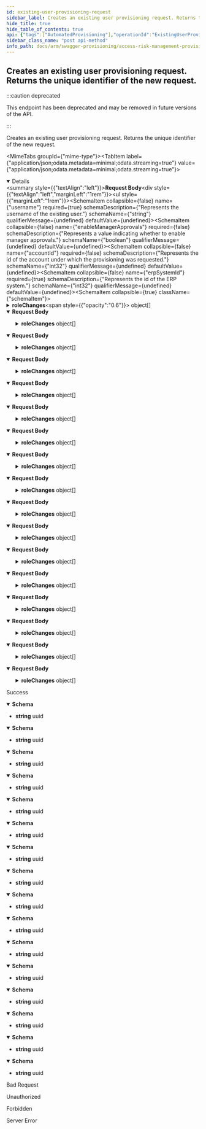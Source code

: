 ```yaml
---
id: existing-user-provisioning-request
sidebar_label: Creates an existing user provisioning request. Returns the unique identifier of the new request.
hide_title: true
hide_table_of_contents: true
api: {"tags":["AutomatedProvisioning"],"operationId":"ExistingUserProvisioningRequest","requestBody":{"content":{"application/json;odata.metadata=minimal;odata.streaming=true":{"schema":{"description":"Represents the model of an existing user provisioning request.","required":["username","erpSystemId"],"type":"object","properties":{"username":{"description":"Represents the username of the existing user.","type":"string"},"enableManagerApprovals":{"description":"Represents a value indicating whether to enable manager approvals.","type":"boolean"},"accountId":{"format":"int32","description":"Represents the id of the account under which the provisioning was requested.","type":"integer"},"erpSystemId":{"format":"int32","description":"Represents the id of the ERP system.","type":"integer"},"roleChanges":{"description":"Represents a collection of role changes to check for conflicts.","uniqueItems":false,"type":"array","items":{"description":"Represents the model of a role change.","type":"object","properties":{"id":{"format":"uuid","description":"The unique identifier of the role.","type":"string"},"roleName":{"description":"The role name.","type":"string"},"description":{"description":"Represents the description of the role changed.","type":"string"},"changeType":{"enum":["add","remove","change"],"type":"string"},"validFrom":{"format":"date-time","description":"The start date of the validity of the role.","type":"string"},"validTo":{"format":"date-time","description":"The end date of the validity of the role.","type":"string"},"approvers":{"description":"Role's approvers.","uniqueItems":false,"type":"array","items":{"type":"string"}},"approvalState":{"description":"Role's state of approval","enum":["waitingOnApprover","approved","rejected","noAction"],"type":"string"}}}},"comment":{"description":"Represents optional comments for request.","type":"string"},"provisionPartialRoles":{"description":"Determines if request could be provisioned even if some of its roles have been rejected.","type":"boolean"},"cloneRolesFromUser":{"description":"ERP user name to clone roles from","type":"string"}}}},"application/json;odata.metadata=minimal;odata.streaming=false":{"schema":{"description":"Represents the model of an existing user provisioning request.","required":["username","erpSystemId"],"type":"object","properties":{"username":{"description":"Represents the username of the existing user.","type":"string"},"enableManagerApprovals":{"description":"Represents a value indicating whether to enable manager approvals.","type":"boolean"},"accountId":{"format":"int32","description":"Represents the id of the account under which the provisioning was requested.","type":"integer"},"erpSystemId":{"format":"int32","description":"Represents the id of the ERP system.","type":"integer"},"roleChanges":{"description":"Represents a collection of role changes to check for conflicts.","uniqueItems":false,"type":"array","items":{"description":"Represents the model of a role change.","type":"object","properties":{"id":{"format":"uuid","description":"The unique identifier of the role.","type":"string"},"roleName":{"description":"The role name.","type":"string"},"description":{"description":"Represents the description of the role changed.","type":"string"},"changeType":{"enum":["add","remove","change"],"type":"string"},"validFrom":{"format":"date-time","description":"The start date of the validity of the role.","type":"string"},"validTo":{"format":"date-time","description":"The end date of the validity of the role.","type":"string"},"approvers":{"description":"Role's approvers.","uniqueItems":false,"type":"array","items":{"type":"string"}},"approvalState":{"description":"Role's state of approval","enum":["waitingOnApprover","approved","rejected","noAction"],"type":"string"}}}},"comment":{"description":"Represents optional comments for request.","type":"string"},"provisionPartialRoles":{"description":"Determines if request could be provisioned even if some of its roles have been rejected.","type":"boolean"},"cloneRolesFromUser":{"description":"ERP user name to clone roles from","type":"string"}}}},"application/json;odata.metadata=minimal":{"schema":{"description":"Represents the model of an existing user provisioning request.","required":["username","erpSystemId"],"type":"object","properties":{"username":{"description":"Represents the username of the existing user.","type":"string"},"enableManagerApprovals":{"description":"Represents a value indicating whether to enable manager approvals.","type":"boolean"},"accountId":{"format":"int32","description":"Represents the id of the account under which the provisioning was requested.","type":"integer"},"erpSystemId":{"format":"int32","description":"Represents the id of the ERP system.","type":"integer"},"roleChanges":{"description":"Represents a collection of role changes to check for conflicts.","uniqueItems":false,"type":"array","items":{"description":"Represents the model of a role change.","type":"object","properties":{"id":{"format":"uuid","description":"The unique identifier of the role.","type":"string"},"roleName":{"description":"The role name.","type":"string"},"description":{"description":"Represents the description of the role changed.","type":"string"},"changeType":{"enum":["add","remove","change"],"type":"string"},"validFrom":{"format":"date-time","description":"The start date of the validity of the role.","type":"string"},"validTo":{"format":"date-time","description":"The end date of the validity of the role.","type":"string"},"approvers":{"description":"Role's approvers.","uniqueItems":false,"type":"array","items":{"type":"string"}},"approvalState":{"description":"Role's state of approval","enum":["waitingOnApprover","approved","rejected","noAction"],"type":"string"}}}},"comment":{"description":"Represents optional comments for request.","type":"string"},"provisionPartialRoles":{"description":"Determines if request could be provisioned even if some of its roles have been rejected.","type":"boolean"},"cloneRolesFromUser":{"description":"ERP user name to clone roles from","type":"string"}}}},"application/json;odata.metadata=full;odata.streaming=true":{"schema":{"description":"Represents the model of an existing user provisioning request.","required":["username","erpSystemId"],"type":"object","properties":{"username":{"description":"Represents the username of the existing user.","type":"string"},"enableManagerApprovals":{"description":"Represents a value indicating whether to enable manager approvals.","type":"boolean"},"accountId":{"format":"int32","description":"Represents the id of the account under which the provisioning was requested.","type":"integer"},"erpSystemId":{"format":"int32","description":"Represents the id of the ERP system.","type":"integer"},"roleChanges":{"description":"Represents a collection of role changes to check for conflicts.","uniqueItems":false,"type":"array","items":{"description":"Represents the model of a role change.","type":"object","properties":{"id":{"format":"uuid","description":"The unique identifier of the role.","type":"string"},"roleName":{"description":"The role name.","type":"string"},"description":{"description":"Represents the description of the role changed.","type":"string"},"changeType":{"enum":["add","remove","change"],"type":"string"},"validFrom":{"format":"date-time","description":"The start date of the validity of the role.","type":"string"},"validTo":{"format":"date-time","description":"The end date of the validity of the role.","type":"string"},"approvers":{"description":"Role's approvers.","uniqueItems":false,"type":"array","items":{"type":"string"}},"approvalState":{"description":"Role's state of approval","enum":["waitingOnApprover","approved","rejected","noAction"],"type":"string"}}}},"comment":{"description":"Represents optional comments for request.","type":"string"},"provisionPartialRoles":{"description":"Determines if request could be provisioned even if some of its roles have been rejected.","type":"boolean"},"cloneRolesFromUser":{"description":"ERP user name to clone roles from","type":"string"}}}},"application/json;odata.metadata=full;odata.streaming=false":{"schema":{"description":"Represents the model of an existing user provisioning request.","required":["username","erpSystemId"],"type":"object","properties":{"username":{"description":"Represents the username of the existing user.","type":"string"},"enableManagerApprovals":{"description":"Represents a value indicating whether to enable manager approvals.","type":"boolean"},"accountId":{"format":"int32","description":"Represents the id of the account under which the provisioning was requested.","type":"integer"},"erpSystemId":{"format":"int32","description":"Represents the id of the ERP system.","type":"integer"},"roleChanges":{"description":"Represents a collection of role changes to check for conflicts.","uniqueItems":false,"type":"array","items":{"description":"Represents the model of a role change.","type":"object","properties":{"id":{"format":"uuid","description":"The unique identifier of the role.","type":"string"},"roleName":{"description":"The role name.","type":"string"},"description":{"description":"Represents the description of the role changed.","type":"string"},"changeType":{"enum":["add","remove","change"],"type":"string"},"validFrom":{"format":"date-time","description":"The start date of the validity of the role.","type":"string"},"validTo":{"format":"date-time","description":"The end date of the validity of the role.","type":"string"},"approvers":{"description":"Role's approvers.","uniqueItems":false,"type":"array","items":{"type":"string"}},"approvalState":{"description":"Role's state of approval","enum":["waitingOnApprover","approved","rejected","noAction"],"type":"string"}}}},"comment":{"description":"Represents optional comments for request.","type":"string"},"provisionPartialRoles":{"description":"Determines if request could be provisioned even if some of its roles have been rejected.","type":"boolean"},"cloneRolesFromUser":{"description":"ERP user name to clone roles from","type":"string"}}}},"application/json;odata.metadata=full":{"schema":{"description":"Represents the model of an existing user provisioning request.","required":["username","erpSystemId"],"type":"object","properties":{"username":{"description":"Represents the username of the existing user.","type":"string"},"enableManagerApprovals":{"description":"Represents a value indicating whether to enable manager approvals.","type":"boolean"},"accountId":{"format":"int32","description":"Represents the id of the account under which the provisioning was requested.","type":"integer"},"erpSystemId":{"format":"int32","description":"Represents the id of the ERP system.","type":"integer"},"roleChanges":{"description":"Represents a collection of role changes to check for conflicts.","uniqueItems":false,"type":"array","items":{"description":"Represents the model of a role change.","type":"object","properties":{"id":{"format":"uuid","description":"The unique identifier of the role.","type":"string"},"roleName":{"description":"The role name.","type":"string"},"description":{"description":"Represents the description of the role changed.","type":"string"},"changeType":{"enum":["add","remove","change"],"type":"string"},"validFrom":{"format":"date-time","description":"The start date of the validity of the role.","type":"string"},"validTo":{"format":"date-time","description":"The end date of the validity of the role.","type":"string"},"approvers":{"description":"Role's approvers.","uniqueItems":false,"type":"array","items":{"type":"string"}},"approvalState":{"description":"Role's state of approval","enum":["waitingOnApprover","approved","rejected","noAction"],"type":"string"}}}},"comment":{"description":"Represents optional comments for request.","type":"string"},"provisionPartialRoles":{"description":"Determines if request could be provisioned even if some of its roles have been rejected.","type":"boolean"},"cloneRolesFromUser":{"description":"ERP user name to clone roles from","type":"string"}}}},"application/json;odata.metadata=none;odata.streaming=true":{"schema":{"description":"Represents the model of an existing user provisioning request.","required":["username","erpSystemId"],"type":"object","properties":{"username":{"description":"Represents the username of the existing user.","type":"string"},"enableManagerApprovals":{"description":"Represents a value indicating whether to enable manager approvals.","type":"boolean"},"accountId":{"format":"int32","description":"Represents the id of the account under which the provisioning was requested.","type":"integer"},"erpSystemId":{"format":"int32","description":"Represents the id of the ERP system.","type":"integer"},"roleChanges":{"description":"Represents a collection of role changes to check for conflicts.","uniqueItems":false,"type":"array","items":{"description":"Represents the model of a role change.","type":"object","properties":{"id":{"format":"uuid","description":"The unique identifier of the role.","type":"string"},"roleName":{"description":"The role name.","type":"string"},"description":{"description":"Represents the description of the role changed.","type":"string"},"changeType":{"enum":["add","remove","change"],"type":"string"},"validFrom":{"format":"date-time","description":"The start date of the validity of the role.","type":"string"},"validTo":{"format":"date-time","description":"The end date of the validity of the role.","type":"string"},"approvers":{"description":"Role's approvers.","uniqueItems":false,"type":"array","items":{"type":"string"}},"approvalState":{"description":"Role's state of approval","enum":["waitingOnApprover","approved","rejected","noAction"],"type":"string"}}}},"comment":{"description":"Represents optional comments for request.","type":"string"},"provisionPartialRoles":{"description":"Determines if request could be provisioned even if some of its roles have been rejected.","type":"boolean"},"cloneRolesFromUser":{"description":"ERP user name to clone roles from","type":"string"}}}},"application/json;odata.metadata=none;odata.streaming=false":{"schema":{"description":"Represents the model of an existing user provisioning request.","required":["username","erpSystemId"],"type":"object","properties":{"username":{"description":"Represents the username of the existing user.","type":"string"},"enableManagerApprovals":{"description":"Represents a value indicating whether to enable manager approvals.","type":"boolean"},"accountId":{"format":"int32","description":"Represents the id of the account under which the provisioning was requested.","type":"integer"},"erpSystemId":{"format":"int32","description":"Represents the id of the ERP system.","type":"integer"},"roleChanges":{"description":"Represents a collection of role changes to check for conflicts.","uniqueItems":false,"type":"array","items":{"description":"Represents the model of a role change.","type":"object","properties":{"id":{"format":"uuid","description":"The unique identifier of the role.","type":"string"},"roleName":{"description":"The role name.","type":"string"},"description":{"description":"Represents the description of the role changed.","type":"string"},"changeType":{"enum":["add","remove","change"],"type":"string"},"validFrom":{"format":"date-time","description":"The start date of the validity of the role.","type":"string"},"validTo":{"format":"date-time","description":"The end date of the validity of the role.","type":"string"},"approvers":{"description":"Role's approvers.","uniqueItems":false,"type":"array","items":{"type":"string"}},"approvalState":{"description":"Role's state of approval","enum":["waitingOnApprover","approved","rejected","noAction"],"type":"string"}}}},"comment":{"description":"Represents optional comments for request.","type":"string"},"provisionPartialRoles":{"description":"Determines if request could be provisioned even if some of its roles have been rejected.","type":"boolean"},"cloneRolesFromUser":{"description":"ERP user name to clone roles from","type":"string"}}}},"application/json;odata.metadata=none":{"schema":{"description":"Represents the model of an existing user provisioning request.","required":["username","erpSystemId"],"type":"object","properties":{"username":{"description":"Represents the username of the existing user.","type":"string"},"enableManagerApprovals":{"description":"Represents a value indicating whether to enable manager approvals.","type":"boolean"},"accountId":{"format":"int32","description":"Represents the id of the account under which the provisioning was requested.","type":"integer"},"erpSystemId":{"format":"int32","description":"Represents the id of the ERP system.","type":"integer"},"roleChanges":{"description":"Represents a collection of role changes to check for conflicts.","uniqueItems":false,"type":"array","items":{"description":"Represents the model of a role change.","type":"object","properties":{"id":{"format":"uuid","description":"The unique identifier of the role.","type":"string"},"roleName":{"description":"The role name.","type":"string"},"description":{"description":"Represents the description of the role changed.","type":"string"},"changeType":{"enum":["add","remove","change"],"type":"string"},"validFrom":{"format":"date-time","description":"The start date of the validity of the role.","type":"string"},"validTo":{"format":"date-time","description":"The end date of the validity of the role.","type":"string"},"approvers":{"description":"Role's approvers.","uniqueItems":false,"type":"array","items":{"type":"string"}},"approvalState":{"description":"Role's state of approval","enum":["waitingOnApprover","approved","rejected","noAction"],"type":"string"}}}},"comment":{"description":"Represents optional comments for request.","type":"string"},"provisionPartialRoles":{"description":"Determines if request could be provisioned even if some of its roles have been rejected.","type":"boolean"},"cloneRolesFromUser":{"description":"ERP user name to clone roles from","type":"string"}}}},"application/json;odata.streaming=true":{"schema":{"description":"Represents the model of an existing user provisioning request.","required":["username","erpSystemId"],"type":"object","properties":{"username":{"description":"Represents the username of the existing user.","type":"string"},"enableManagerApprovals":{"description":"Represents a value indicating whether to enable manager approvals.","type":"boolean"},"accountId":{"format":"int32","description":"Represents the id of the account under which the provisioning was requested.","type":"integer"},"erpSystemId":{"format":"int32","description":"Represents the id of the ERP system.","type":"integer"},"roleChanges":{"description":"Represents a collection of role changes to check for conflicts.","uniqueItems":false,"type":"array","items":{"description":"Represents the model of a role change.","type":"object","properties":{"id":{"format":"uuid","description":"The unique identifier of the role.","type":"string"},"roleName":{"description":"The role name.","type":"string"},"description":{"description":"Represents the description of the role changed.","type":"string"},"changeType":{"enum":["add","remove","change"],"type":"string"},"validFrom":{"format":"date-time","description":"The start date of the validity of the role.","type":"string"},"validTo":{"format":"date-time","description":"The end date of the validity of the role.","type":"string"},"approvers":{"description":"Role's approvers.","uniqueItems":false,"type":"array","items":{"type":"string"}},"approvalState":{"description":"Role's state of approval","enum":["waitingOnApprover","approved","rejected","noAction"],"type":"string"}}}},"comment":{"description":"Represents optional comments for request.","type":"string"},"provisionPartialRoles":{"description":"Determines if request could be provisioned even if some of its roles have been rejected.","type":"boolean"},"cloneRolesFromUser":{"description":"ERP user name to clone roles from","type":"string"}}}},"application/json;odata.streaming=false":{"schema":{"description":"Represents the model of an existing user provisioning request.","required":["username","erpSystemId"],"type":"object","properties":{"username":{"description":"Represents the username of the existing user.","type":"string"},"enableManagerApprovals":{"description":"Represents a value indicating whether to enable manager approvals.","type":"boolean"},"accountId":{"format":"int32","description":"Represents the id of the account under which the provisioning was requested.","type":"integer"},"erpSystemId":{"format":"int32","description":"Represents the id of the ERP system.","type":"integer"},"roleChanges":{"description":"Represents a collection of role changes to check for conflicts.","uniqueItems":false,"type":"array","items":{"description":"Represents the model of a role change.","type":"object","properties":{"id":{"format":"uuid","description":"The unique identifier of the role.","type":"string"},"roleName":{"description":"The role name.","type":"string"},"description":{"description":"Represents the description of the role changed.","type":"string"},"changeType":{"enum":["add","remove","change"],"type":"string"},"validFrom":{"format":"date-time","description":"The start date of the validity of the role.","type":"string"},"validTo":{"format":"date-time","description":"The end date of the validity of the role.","type":"string"},"approvers":{"description":"Role's approvers.","uniqueItems":false,"type":"array","items":{"type":"string"}},"approvalState":{"description":"Role's state of approval","enum":["waitingOnApprover","approved","rejected","noAction"],"type":"string"}}}},"comment":{"description":"Represents optional comments for request.","type":"string"},"provisionPartialRoles":{"description":"Determines if request could be provisioned even if some of its roles have been rejected.","type":"boolean"},"cloneRolesFromUser":{"description":"ERP user name to clone roles from","type":"string"}}}},"application/json":{"schema":{"description":"Represents the model of an existing user provisioning request.","required":["username","erpSystemId"],"type":"object","properties":{"username":{"description":"Represents the username of the existing user.","type":"string"},"enableManagerApprovals":{"description":"Represents a value indicating whether to enable manager approvals.","type":"boolean"},"accountId":{"format":"int32","description":"Represents the id of the account under which the provisioning was requested.","type":"integer"},"erpSystemId":{"format":"int32","description":"Represents the id of the ERP system.","type":"integer"},"roleChanges":{"description":"Represents a collection of role changes to check for conflicts.","uniqueItems":false,"type":"array","items":{"description":"Represents the model of a role change.","type":"object","properties":{"id":{"format":"uuid","description":"The unique identifier of the role.","type":"string"},"roleName":{"description":"The role name.","type":"string"},"description":{"description":"Represents the description of the role changed.","type":"string"},"changeType":{"enum":["add","remove","change"],"type":"string"},"validFrom":{"format":"date-time","description":"The start date of the validity of the role.","type":"string"},"validTo":{"format":"date-time","description":"The end date of the validity of the role.","type":"string"},"approvers":{"description":"Role's approvers.","uniqueItems":false,"type":"array","items":{"type":"string"}},"approvalState":{"description":"Role's state of approval","enum":["waitingOnApprover","approved","rejected","noAction"],"type":"string"}}}},"comment":{"description":"Represents optional comments for request.","type":"string"},"provisionPartialRoles":{"description":"Determines if request could be provisioned even if some of its roles have been rejected.","type":"boolean"},"cloneRolesFromUser":{"description":"ERP user name to clone roles from","type":"string"}}}},"application/xml":{"schema":{"description":"Represents the model of an existing user provisioning request.","required":["username","erpSystemId"],"type":"object","properties":{"username":{"description":"Represents the username of the existing user.","type":"string"},"enableManagerApprovals":{"description":"Represents a value indicating whether to enable manager approvals.","type":"boolean"},"accountId":{"format":"int32","description":"Represents the id of the account under which the provisioning was requested.","type":"integer"},"erpSystemId":{"format":"int32","description":"Represents the id of the ERP system.","type":"integer"},"roleChanges":{"description":"Represents a collection of role changes to check for conflicts.","uniqueItems":false,"type":"array","items":{"description":"Represents the model of a role change.","type":"object","properties":{"id":{"format":"uuid","description":"The unique identifier of the role.","type":"string"},"roleName":{"description":"The role name.","type":"string"},"description":{"description":"Represents the description of the role changed.","type":"string"},"changeType":{"enum":["add","remove","change"],"type":"string"},"validFrom":{"format":"date-time","description":"The start date of the validity of the role.","type":"string"},"validTo":{"format":"date-time","description":"The end date of the validity of the role.","type":"string"},"approvers":{"description":"Role's approvers.","uniqueItems":false,"type":"array","items":{"type":"string"}},"approvalState":{"description":"Role's state of approval","enum":["waitingOnApprover","approved","rejected","noAction"],"type":"string"}}}},"comment":{"description":"Represents optional comments for request.","type":"string"},"provisionPartialRoles":{"description":"Determines if request could be provisioned even if some of its roles have been rejected.","type":"boolean"},"cloneRolesFromUser":{"description":"ERP user name to clone roles from","type":"string"}}}},"application/prs.odatatestxx-odata":{"schema":{"description":"Represents the model of an existing user provisioning request.","required":["username","erpSystemId"],"type":"object","properties":{"username":{"description":"Represents the username of the existing user.","type":"string"},"enableManagerApprovals":{"description":"Represents a value indicating whether to enable manager approvals.","type":"boolean"},"accountId":{"format":"int32","description":"Represents the id of the account under which the provisioning was requested.","type":"integer"},"erpSystemId":{"format":"int32","description":"Represents the id of the ERP system.","type":"integer"},"roleChanges":{"description":"Represents a collection of role changes to check for conflicts.","uniqueItems":false,"type":"array","items":{"description":"Represents the model of a role change.","type":"object","properties":{"id":{"format":"uuid","description":"The unique identifier of the role.","type":"string"},"roleName":{"description":"The role name.","type":"string"},"description":{"description":"Represents the description of the role changed.","type":"string"},"changeType":{"enum":["add","remove","change"],"type":"string"},"validFrom":{"format":"date-time","description":"The start date of the validity of the role.","type":"string"},"validTo":{"format":"date-time","description":"The end date of the validity of the role.","type":"string"},"approvers":{"description":"Role's approvers.","uniqueItems":false,"type":"array","items":{"type":"string"}},"approvalState":{"description":"Role's state of approval","enum":["waitingOnApprover","approved","rejected","noAction"],"type":"string"}}}},"comment":{"description":"Represents optional comments for request.","type":"string"},"provisionPartialRoles":{"description":"Determines if request could be provisioned even if some of its roles have been rejected.","type":"boolean"},"cloneRolesFromUser":{"description":"ERP user name to clone roles from","type":"string"}}}},"application/json-patch+json":{"schema":{"description":"Represents the model of an existing user provisioning request.","required":["username","erpSystemId"],"type":"object","properties":{"username":{"description":"Represents the username of the existing user.","type":"string"},"enableManagerApprovals":{"description":"Represents a value indicating whether to enable manager approvals.","type":"boolean"},"accountId":{"format":"int32","description":"Represents the id of the account under which the provisioning was requested.","type":"integer"},"erpSystemId":{"format":"int32","description":"Represents the id of the ERP system.","type":"integer"},"roleChanges":{"description":"Represents a collection of role changes to check for conflicts.","uniqueItems":false,"type":"array","items":{"description":"Represents the model of a role change.","type":"object","properties":{"id":{"format":"uuid","description":"The unique identifier of the role.","type":"string"},"roleName":{"description":"The role name.","type":"string"},"description":{"description":"Represents the description of the role changed.","type":"string"},"changeType":{"enum":["add","remove","change"],"type":"string"},"validFrom":{"format":"date-time","description":"The start date of the validity of the role.","type":"string"},"validTo":{"format":"date-time","description":"The end date of the validity of the role.","type":"string"},"approvers":{"description":"Role's approvers.","uniqueItems":false,"type":"array","items":{"type":"string"}},"approvalState":{"description":"Role's state of approval","enum":["waitingOnApprover","approved","rejected","noAction"],"type":"string"}}}},"comment":{"description":"Represents optional comments for request.","type":"string"},"provisionPartialRoles":{"description":"Determines if request could be provisioned even if some of its roles have been rejected.","type":"boolean"},"cloneRolesFromUser":{"description":"ERP user name to clone roles from","type":"string"}}}},"text/json":{"schema":{"description":"Represents the model of an existing user provisioning request.","required":["username","erpSystemId"],"type":"object","properties":{"username":{"description":"Represents the username of the existing user.","type":"string"},"enableManagerApprovals":{"description":"Represents a value indicating whether to enable manager approvals.","type":"boolean"},"accountId":{"format":"int32","description":"Represents the id of the account under which the provisioning was requested.","type":"integer"},"erpSystemId":{"format":"int32","description":"Represents the id of the ERP system.","type":"integer"},"roleChanges":{"description":"Represents a collection of role changes to check for conflicts.","uniqueItems":false,"type":"array","items":{"description":"Represents the model of a role change.","type":"object","properties":{"id":{"format":"uuid","description":"The unique identifier of the role.","type":"string"},"roleName":{"description":"The role name.","type":"string"},"description":{"description":"Represents the description of the role changed.","type":"string"},"changeType":{"enum":["add","remove","change"],"type":"string"},"validFrom":{"format":"date-time","description":"The start date of the validity of the role.","type":"string"},"validTo":{"format":"date-time","description":"The end date of the validity of the role.","type":"string"},"approvers":{"description":"Role's approvers.","uniqueItems":false,"type":"array","items":{"type":"string"}},"approvalState":{"description":"Role's state of approval","enum":["waitingOnApprover","approved","rejected","noAction"],"type":"string"}}}},"comment":{"description":"Represents optional comments for request.","type":"string"},"provisionPartialRoles":{"description":"Determines if request could be provisioned even if some of its roles have been rejected.","type":"boolean"},"cloneRolesFromUser":{"description":"ERP user name to clone roles from","type":"string"}}}},"application/*+json":{"schema":{"description":"Represents the model of an existing user provisioning request.","required":["username","erpSystemId"],"type":"object","properties":{"username":{"description":"Represents the username of the existing user.","type":"string"},"enableManagerApprovals":{"description":"Represents a value indicating whether to enable manager approvals.","type":"boolean"},"accountId":{"format":"int32","description":"Represents the id of the account under which the provisioning was requested.","type":"integer"},"erpSystemId":{"format":"int32","description":"Represents the id of the ERP system.","type":"integer"},"roleChanges":{"description":"Represents a collection of role changes to check for conflicts.","uniqueItems":false,"type":"array","items":{"description":"Represents the model of a role change.","type":"object","properties":{"id":{"format":"uuid","description":"The unique identifier of the role.","type":"string"},"roleName":{"description":"The role name.","type":"string"},"description":{"description":"Represents the description of the role changed.","type":"string"},"changeType":{"enum":["add","remove","change"],"type":"string"},"validFrom":{"format":"date-time","description":"The start date of the validity of the role.","type":"string"},"validTo":{"format":"date-time","description":"The end date of the validity of the role.","type":"string"},"approvers":{"description":"Role's approvers.","uniqueItems":false,"type":"array","items":{"type":"string"}},"approvalState":{"description":"Role's state of approval","enum":["waitingOnApprover","approved","rejected","noAction"],"type":"string"}}}},"comment":{"description":"Represents optional comments for request.","type":"string"},"provisionPartialRoles":{"description":"Determines if request could be provisioned even if some of its roles have been rejected.","type":"boolean"},"cloneRolesFromUser":{"description":"ERP user name to clone roles from","type":"string"}}}}}},"responses":{"201":{"description":"Success","content":{"application/json;odata.metadata=minimal;odata.streaming=true":{"schema":{"format":"uuid","type":"string"}},"application/json;odata.metadata=minimal;odata.streaming=false":{"schema":{"format":"uuid","type":"string"}},"application/json;odata.metadata=minimal":{"schema":{"format":"uuid","type":"string"}},"application/json;odata.metadata=full;odata.streaming=true":{"schema":{"format":"uuid","type":"string"}},"application/json;odata.metadata=full;odata.streaming=false":{"schema":{"format":"uuid","type":"string"}},"application/json;odata.metadata=full":{"schema":{"format":"uuid","type":"string"}},"application/json;odata.metadata=none;odata.streaming=true":{"schema":{"format":"uuid","type":"string"}},"application/json;odata.metadata=none;odata.streaming=false":{"schema":{"format":"uuid","type":"string"}},"application/json;odata.metadata=none":{"schema":{"format":"uuid","type":"string"}},"application/json;odata.streaming=true":{"schema":{"format":"uuid","type":"string"}},"application/json;odata.streaming=false":{"schema":{"format":"uuid","type":"string"}},"application/json":{"schema":{"format":"uuid","type":"string"}},"application/xml":{"schema":{"format":"uuid","type":"string"}},"application/prs.odatatestxx-odata":{"schema":{"format":"uuid","type":"string"}},"text/plain":{"schema":{"format":"uuid","type":"string"}},"text/json":{"schema":{"format":"uuid","type":"string"}}}},"400":{"description":"Bad Request"},"401":{"description":"Unauthorized"},"403":{"description":"Forbidden"},"500":{"description":"Server Error"}},"deprecated":true,"description":"Creates an existing user provisioning request. Returns the unique identifier of the new request.","method":"post","path":"/api/provisioning/existingUser","jsonRequestBodyExample":{"username":"string","enableManagerApprovals":true,"accountId":0,"erpSystemId":0,"roleChanges":[{"id":"3fa85f64-5717-4562-b3fc-2c963f66afa6","roleName":"string","description":"string","changeType":"add","validFrom":"2022-08-23","validTo":"2022-08-23","approvers":["string"],"approvalState":"waitingOnApprover"}],"comment":"string","provisionPartialRoles":true,"cloneRolesFromUser":"string"},"info":{"version":"1.0","title":"Access Risk Management Provisioning Services Web APIs"},"postman":{"name":"Creates an existing user provisioning request. Returns the unique identifier of the new request.","description":{"type":"text/plain"},"url":{"path":["api","provisioning","existingUser"],"host":["{{baseUrl}}"],"query":[],"variable":[]},"header":[{"key":"Content-Type","value":"application/json"},{"key":"Accept","value":"application/json;odata.metadata=minimal;odata.streaming=true"}],"method":"POST","body":{"mode":"raw","raw":"\"\"","options":{"raw":{"language":"json"}}}}}
sidebar_class_name: "post api-method"
info_path: docs/arm/swagger-provisioning/access-risk-management-provisioning-services-web-ap-is
---
```



## Creates an existing user provisioning request. Returns the unique identifier of the new request.

:::caution deprecated

This endpoint has been deprecated and may be removed in future versions of the API.

:::

Creates an existing user provisioning request. Returns the unique identifier of the new request.

<MimeTabs groupId={"mime-type"}><TabItem label={"application/json;odata.metadata=minimal;odata.streaming=true"} value={"application/json;odata.metadata=minimal;odata.streaming=true"}><details style={{}} data-collapsed={false} open={true}><summary style={{"textAlign":"left"}}><strong>Request Body</strong></summary><div style={{"textAlign":"left","marginLeft":"1rem"}}></div><ul style={{"marginLeft":"1rem"}}><SchemaItem collapsible={false} name={"username"} required={true} schemaDescription={"Represents the username of the existing user."} schemaName={"string"} qualifierMessage={undefined} defaultValue={undefined}></SchemaItem><SchemaItem collapsible={false} name={"enableManagerApprovals"} required={false} schemaDescription={"Represents a value indicating whether to enable manager approvals."} schemaName={"boolean"} qualifierMessage={undefined} defaultValue={undefined}></SchemaItem><SchemaItem collapsible={false} name={"accountId"} required={false} schemaDescription={"Represents the id of the account under which the provisioning was requested."} schemaName={"int32"} qualifierMessage={undefined} defaultValue={undefined}></SchemaItem><SchemaItem collapsible={false} name={"erpSystemId"} required={true} schemaDescription={"Represents the id of the ERP system."} schemaName={"int32"} qualifierMessage={undefined} defaultValue={undefined}></SchemaItem><SchemaItem collapsible={true} className={"schemaItem"}><details style={{}}><summary style={{}}><strong>roleChanges</strong><span style={{"opacity":"0.6"}}> object[]</span></summary><div style={{"marginLeft":"1rem"}}><div style={{"marginTop":".5rem","marginBottom":".5rem"}}>

Represents a collection of role changes to check for conflicts.

</div><SchemaItem collapsible={false} name={"id"} required={false} schemaDescription={"The unique identifier of the role."} schemaName={"uuid"} qualifierMessage={undefined} defaultValue={undefined}></SchemaItem><SchemaItem collapsible={false} name={"roleName"} required={false} schemaDescription={"The role name."} schemaName={"string"} qualifierMessage={undefined} defaultValue={undefined}></SchemaItem><SchemaItem collapsible={false} name={"description"} required={false} schemaDescription={"Represents the description of the role changed."} schemaName={"string"} qualifierMessage={undefined} defaultValue={undefined}></SchemaItem><SchemaItem collapsible={false} name={"changeType"} required={false} schemaDescription={undefined} schemaName={"string"} qualifierMessage={"**Possible values:** [`add`, `remove`, `change`]"} defaultValue={undefined}></SchemaItem><SchemaItem collapsible={false} name={"validFrom"} required={false} schemaDescription={"The start date of the validity of the role."} schemaName={"date-time"} qualifierMessage={undefined} defaultValue={undefined}></SchemaItem><SchemaItem collapsible={false} name={"validTo"} required={false} schemaDescription={"The end date of the validity of the role."} schemaName={"date-time"} qualifierMessage={undefined} defaultValue={undefined}></SchemaItem><SchemaItem collapsible={false} name={"approvers"} required={false} schemaDescription={"Role's approvers."} schemaName={"string[]"} qualifierMessage={undefined} defaultValue={undefined}></SchemaItem><SchemaItem collapsible={false} name={"approvalState"} required={false} schemaDescription={"Role's state of approval"} schemaName={"string"} qualifierMessage={"**Possible values:** [`waitingOnApprover`, `approved`, `rejected`, `noAction`]"} defaultValue={undefined}></SchemaItem></div></details></SchemaItem><SchemaItem collapsible={false} name={"comment"} required={false} schemaDescription={"Represents optional comments for request."} schemaName={"string"} qualifierMessage={undefined} defaultValue={undefined}></SchemaItem><SchemaItem collapsible={false} name={"provisionPartialRoles"} required={false} schemaDescription={"Determines if request could be provisioned even if some of its roles have been rejected."} schemaName={"boolean"} qualifierMessage={undefined} defaultValue={undefined}></SchemaItem><SchemaItem collapsible={false} name={"cloneRolesFromUser"} required={false} schemaDescription={"ERP user name to clone roles from"} schemaName={"string"} qualifierMessage={undefined} defaultValue={undefined}></SchemaItem></ul></details></TabItem><TabItem label={"application/json;odata.metadata=minimal;odata.streaming=false"} value={"application/json;odata.metadata=minimal;odata.streaming=false"}><details style={{}} data-collapsed={false} open={true}><summary style={{"textAlign":"left"}}><strong>Request Body</strong></summary><div style={{"textAlign":"left","marginLeft":"1rem"}}></div><ul style={{"marginLeft":"1rem"}}><SchemaItem collapsible={false} name={"username"} required={true} schemaDescription={"Represents the username of the existing user."} schemaName={"string"} qualifierMessage={undefined} defaultValue={undefined}></SchemaItem><SchemaItem collapsible={false} name={"enableManagerApprovals"} required={false} schemaDescription={"Represents a value indicating whether to enable manager approvals."} schemaName={"boolean"} qualifierMessage={undefined} defaultValue={undefined}></SchemaItem><SchemaItem collapsible={false} name={"accountId"} required={false} schemaDescription={"Represents the id of the account under which the provisioning was requested."} schemaName={"int32"} qualifierMessage={undefined} defaultValue={undefined}></SchemaItem><SchemaItem collapsible={false} name={"erpSystemId"} required={true} schemaDescription={"Represents the id of the ERP system."} schemaName={"int32"} qualifierMessage={undefined} defaultValue={undefined}></SchemaItem><SchemaItem collapsible={true} className={"schemaItem"}><details style={{}}><summary style={{}}><strong>roleChanges</strong><span style={{"opacity":"0.6"}}> object[]</span></summary><div style={{"marginLeft":"1rem"}}><div style={{"marginTop":".5rem","marginBottom":".5rem"}}>

Represents a collection of role changes to check for conflicts.

</div><SchemaItem collapsible={false} name={"id"} required={false} schemaDescription={"The unique identifier of the role."} schemaName={"uuid"} qualifierMessage={undefined} defaultValue={undefined}></SchemaItem><SchemaItem collapsible={false} name={"roleName"} required={false} schemaDescription={"The role name."} schemaName={"string"} qualifierMessage={undefined} defaultValue={undefined}></SchemaItem><SchemaItem collapsible={false} name={"description"} required={false} schemaDescription={"Represents the description of the role changed."} schemaName={"string"} qualifierMessage={undefined} defaultValue={undefined}></SchemaItem><SchemaItem collapsible={false} name={"changeType"} required={false} schemaDescription={undefined} schemaName={"string"} qualifierMessage={"**Possible values:** [`add`, `remove`, `change`]"} defaultValue={undefined}></SchemaItem><SchemaItem collapsible={false} name={"validFrom"} required={false} schemaDescription={"The start date of the validity of the role."} schemaName={"date-time"} qualifierMessage={undefined} defaultValue={undefined}></SchemaItem><SchemaItem collapsible={false} name={"validTo"} required={false} schemaDescription={"The end date of the validity of the role."} schemaName={"date-time"} qualifierMessage={undefined} defaultValue={undefined}></SchemaItem><SchemaItem collapsible={false} name={"approvers"} required={false} schemaDescription={"Role's approvers."} schemaName={"string[]"} qualifierMessage={undefined} defaultValue={undefined}></SchemaItem><SchemaItem collapsible={false} name={"approvalState"} required={false} schemaDescription={"Role's state of approval"} schemaName={"string"} qualifierMessage={"**Possible values:** [`waitingOnApprover`, `approved`, `rejected`, `noAction`]"} defaultValue={undefined}></SchemaItem></div></details></SchemaItem><SchemaItem collapsible={false} name={"comment"} required={false} schemaDescription={"Represents optional comments for request."} schemaName={"string"} qualifierMessage={undefined} defaultValue={undefined}></SchemaItem><SchemaItem collapsible={false} name={"provisionPartialRoles"} required={false} schemaDescription={"Determines if request could be provisioned even if some of its roles have been rejected."} schemaName={"boolean"} qualifierMessage={undefined} defaultValue={undefined}></SchemaItem><SchemaItem collapsible={false} name={"cloneRolesFromUser"} required={false} schemaDescription={"ERP user name to clone roles from"} schemaName={"string"} qualifierMessage={undefined} defaultValue={undefined}></SchemaItem></ul></details></TabItem><TabItem label={"application/json;odata.metadata=minimal"} value={"application/json;odata.metadata=minimal"}><details style={{}} data-collapsed={false} open={true}><summary style={{"textAlign":"left"}}><strong>Request Body</strong></summary><div style={{"textAlign":"left","marginLeft":"1rem"}}></div><ul style={{"marginLeft":"1rem"}}><SchemaItem collapsible={false} name={"username"} required={true} schemaDescription={"Represents the username of the existing user."} schemaName={"string"} qualifierMessage={undefined} defaultValue={undefined}></SchemaItem><SchemaItem collapsible={false} name={"enableManagerApprovals"} required={false} schemaDescription={"Represents a value indicating whether to enable manager approvals."} schemaName={"boolean"} qualifierMessage={undefined} defaultValue={undefined}></SchemaItem><SchemaItem collapsible={false} name={"accountId"} required={false} schemaDescription={"Represents the id of the account under which the provisioning was requested."} schemaName={"int32"} qualifierMessage={undefined} defaultValue={undefined}></SchemaItem><SchemaItem collapsible={false} name={"erpSystemId"} required={true} schemaDescription={"Represents the id of the ERP system."} schemaName={"int32"} qualifierMessage={undefined} defaultValue={undefined}></SchemaItem><SchemaItem collapsible={true} className={"schemaItem"}><details style={{}}><summary style={{}}><strong>roleChanges</strong><span style={{"opacity":"0.6"}}> object[]</span></summary><div style={{"marginLeft":"1rem"}}><div style={{"marginTop":".5rem","marginBottom":".5rem"}}>

Represents a collection of role changes to check for conflicts.

</div><SchemaItem collapsible={false} name={"id"} required={false} schemaDescription={"The unique identifier of the role."} schemaName={"uuid"} qualifierMessage={undefined} defaultValue={undefined}></SchemaItem><SchemaItem collapsible={false} name={"roleName"} required={false} schemaDescription={"The role name."} schemaName={"string"} qualifierMessage={undefined} defaultValue={undefined}></SchemaItem><SchemaItem collapsible={false} name={"description"} required={false} schemaDescription={"Represents the description of the role changed."} schemaName={"string"} qualifierMessage={undefined} defaultValue={undefined}></SchemaItem><SchemaItem collapsible={false} name={"changeType"} required={false} schemaDescription={undefined} schemaName={"string"} qualifierMessage={"**Possible values:** [`add`, `remove`, `change`]"} defaultValue={undefined}></SchemaItem><SchemaItem collapsible={false} name={"validFrom"} required={false} schemaDescription={"The start date of the validity of the role."} schemaName={"date-time"} qualifierMessage={undefined} defaultValue={undefined}></SchemaItem><SchemaItem collapsible={false} name={"validTo"} required={false} schemaDescription={"The end date of the validity of the role."} schemaName={"date-time"} qualifierMessage={undefined} defaultValue={undefined}></SchemaItem><SchemaItem collapsible={false} name={"approvers"} required={false} schemaDescription={"Role's approvers."} schemaName={"string[]"} qualifierMessage={undefined} defaultValue={undefined}></SchemaItem><SchemaItem collapsible={false} name={"approvalState"} required={false} schemaDescription={"Role's state of approval"} schemaName={"string"} qualifierMessage={"**Possible values:** [`waitingOnApprover`, `approved`, `rejected`, `noAction`]"} defaultValue={undefined}></SchemaItem></div></details></SchemaItem><SchemaItem collapsible={false} name={"comment"} required={false} schemaDescription={"Represents optional comments for request."} schemaName={"string"} qualifierMessage={undefined} defaultValue={undefined}></SchemaItem><SchemaItem collapsible={false} name={"provisionPartialRoles"} required={false} schemaDescription={"Determines if request could be provisioned even if some of its roles have been rejected."} schemaName={"boolean"} qualifierMessage={undefined} defaultValue={undefined}></SchemaItem><SchemaItem collapsible={false} name={"cloneRolesFromUser"} required={false} schemaDescription={"ERP user name to clone roles from"} schemaName={"string"} qualifierMessage={undefined} defaultValue={undefined}></SchemaItem></ul></details></TabItem><TabItem label={"application/json;odata.metadata=full;odata.streaming=true"} value={"application/json;odata.metadata=full;odata.streaming=true"}><details style={{}} data-collapsed={false} open={true}><summary style={{"textAlign":"left"}}><strong>Request Body</strong></summary><div style={{"textAlign":"left","marginLeft":"1rem"}}></div><ul style={{"marginLeft":"1rem"}}><SchemaItem collapsible={false} name={"username"} required={true} schemaDescription={"Represents the username of the existing user."} schemaName={"string"} qualifierMessage={undefined} defaultValue={undefined}></SchemaItem><SchemaItem collapsible={false} name={"enableManagerApprovals"} required={false} schemaDescription={"Represents a value indicating whether to enable manager approvals."} schemaName={"boolean"} qualifierMessage={undefined} defaultValue={undefined}></SchemaItem><SchemaItem collapsible={false} name={"accountId"} required={false} schemaDescription={"Represents the id of the account under which the provisioning was requested."} schemaName={"int32"} qualifierMessage={undefined} defaultValue={undefined}></SchemaItem><SchemaItem collapsible={false} name={"erpSystemId"} required={true} schemaDescription={"Represents the id of the ERP system."} schemaName={"int32"} qualifierMessage={undefined} defaultValue={undefined}></SchemaItem><SchemaItem collapsible={true} className={"schemaItem"}><details style={{}}><summary style={{}}><strong>roleChanges</strong><span style={{"opacity":"0.6"}}> object[]</span></summary><div style={{"marginLeft":"1rem"}}><div style={{"marginTop":".5rem","marginBottom":".5rem"}}>

Represents a collection of role changes to check for conflicts.

</div><SchemaItem collapsible={false} name={"id"} required={false} schemaDescription={"The unique identifier of the role."} schemaName={"uuid"} qualifierMessage={undefined} defaultValue={undefined}></SchemaItem><SchemaItem collapsible={false} name={"roleName"} required={false} schemaDescription={"The role name."} schemaName={"string"} qualifierMessage={undefined} defaultValue={undefined}></SchemaItem><SchemaItem collapsible={false} name={"description"} required={false} schemaDescription={"Represents the description of the role changed."} schemaName={"string"} qualifierMessage={undefined} defaultValue={undefined}></SchemaItem><SchemaItem collapsible={false} name={"changeType"} required={false} schemaDescription={undefined} schemaName={"string"} qualifierMessage={"**Possible values:** [`add`, `remove`, `change`]"} defaultValue={undefined}></SchemaItem><SchemaItem collapsible={false} name={"validFrom"} required={false} schemaDescription={"The start date of the validity of the role."} schemaName={"date-time"} qualifierMessage={undefined} defaultValue={undefined}></SchemaItem><SchemaItem collapsible={false} name={"validTo"} required={false} schemaDescription={"The end date of the validity of the role."} schemaName={"date-time"} qualifierMessage={undefined} defaultValue={undefined}></SchemaItem><SchemaItem collapsible={false} name={"approvers"} required={false} schemaDescription={"Role's approvers."} schemaName={"string[]"} qualifierMessage={undefined} defaultValue={undefined}></SchemaItem><SchemaItem collapsible={false} name={"approvalState"} required={false} schemaDescription={"Role's state of approval"} schemaName={"string"} qualifierMessage={"**Possible values:** [`waitingOnApprover`, `approved`, `rejected`, `noAction`]"} defaultValue={undefined}></SchemaItem></div></details></SchemaItem><SchemaItem collapsible={false} name={"comment"} required={false} schemaDescription={"Represents optional comments for request."} schemaName={"string"} qualifierMessage={undefined} defaultValue={undefined}></SchemaItem><SchemaItem collapsible={false} name={"provisionPartialRoles"} required={false} schemaDescription={"Determines if request could be provisioned even if some of its roles have been rejected."} schemaName={"boolean"} qualifierMessage={undefined} defaultValue={undefined}></SchemaItem><SchemaItem collapsible={false} name={"cloneRolesFromUser"} required={false} schemaDescription={"ERP user name to clone roles from"} schemaName={"string"} qualifierMessage={undefined} defaultValue={undefined}></SchemaItem></ul></details></TabItem><TabItem label={"application/json;odata.metadata=full;odata.streaming=false"} value={"application/json;odata.metadata=full;odata.streaming=false"}><details style={{}} data-collapsed={false} open={true}><summary style={{"textAlign":"left"}}><strong>Request Body</strong></summary><div style={{"textAlign":"left","marginLeft":"1rem"}}></div><ul style={{"marginLeft":"1rem"}}><SchemaItem collapsible={false} name={"username"} required={true} schemaDescription={"Represents the username of the existing user."} schemaName={"string"} qualifierMessage={undefined} defaultValue={undefined}></SchemaItem><SchemaItem collapsible={false} name={"enableManagerApprovals"} required={false} schemaDescription={"Represents a value indicating whether to enable manager approvals."} schemaName={"boolean"} qualifierMessage={undefined} defaultValue={undefined}></SchemaItem><SchemaItem collapsible={false} name={"accountId"} required={false} schemaDescription={"Represents the id of the account under which the provisioning was requested."} schemaName={"int32"} qualifierMessage={undefined} defaultValue={undefined}></SchemaItem><SchemaItem collapsible={false} name={"erpSystemId"} required={true} schemaDescription={"Represents the id of the ERP system."} schemaName={"int32"} qualifierMessage={undefined} defaultValue={undefined}></SchemaItem><SchemaItem collapsible={true} className={"schemaItem"}><details style={{}}><summary style={{}}><strong>roleChanges</strong><span style={{"opacity":"0.6"}}> object[]</span></summary><div style={{"marginLeft":"1rem"}}><div style={{"marginTop":".5rem","marginBottom":".5rem"}}>

Represents a collection of role changes to check for conflicts.

</div><SchemaItem collapsible={false} name={"id"} required={false} schemaDescription={"The unique identifier of the role."} schemaName={"uuid"} qualifierMessage={undefined} defaultValue={undefined}></SchemaItem><SchemaItem collapsible={false} name={"roleName"} required={false} schemaDescription={"The role name."} schemaName={"string"} qualifierMessage={undefined} defaultValue={undefined}></SchemaItem><SchemaItem collapsible={false} name={"description"} required={false} schemaDescription={"Represents the description of the role changed."} schemaName={"string"} qualifierMessage={undefined} defaultValue={undefined}></SchemaItem><SchemaItem collapsible={false} name={"changeType"} required={false} schemaDescription={undefined} schemaName={"string"} qualifierMessage={"**Possible values:** [`add`, `remove`, `change`]"} defaultValue={undefined}></SchemaItem><SchemaItem collapsible={false} name={"validFrom"} required={false} schemaDescription={"The start date of the validity of the role."} schemaName={"date-time"} qualifierMessage={undefined} defaultValue={undefined}></SchemaItem><SchemaItem collapsible={false} name={"validTo"} required={false} schemaDescription={"The end date of the validity of the role."} schemaName={"date-time"} qualifierMessage={undefined} defaultValue={undefined}></SchemaItem><SchemaItem collapsible={false} name={"approvers"} required={false} schemaDescription={"Role's approvers."} schemaName={"string[]"} qualifierMessage={undefined} defaultValue={undefined}></SchemaItem><SchemaItem collapsible={false} name={"approvalState"} required={false} schemaDescription={"Role's state of approval"} schemaName={"string"} qualifierMessage={"**Possible values:** [`waitingOnApprover`, `approved`, `rejected`, `noAction`]"} defaultValue={undefined}></SchemaItem></div></details></SchemaItem><SchemaItem collapsible={false} name={"comment"} required={false} schemaDescription={"Represents optional comments for request."} schemaName={"string"} qualifierMessage={undefined} defaultValue={undefined}></SchemaItem><SchemaItem collapsible={false} name={"provisionPartialRoles"} required={false} schemaDescription={"Determines if request could be provisioned even if some of its roles have been rejected."} schemaName={"boolean"} qualifierMessage={undefined} defaultValue={undefined}></SchemaItem><SchemaItem collapsible={false} name={"cloneRolesFromUser"} required={false} schemaDescription={"ERP user name to clone roles from"} schemaName={"string"} qualifierMessage={undefined} defaultValue={undefined}></SchemaItem></ul></details></TabItem><TabItem label={"application/json;odata.metadata=full"} value={"application/json;odata.metadata=full"}><details style={{}} data-collapsed={false} open={true}><summary style={{"textAlign":"left"}}><strong>Request Body</strong></summary><div style={{"textAlign":"left","marginLeft":"1rem"}}></div><ul style={{"marginLeft":"1rem"}}><SchemaItem collapsible={false} name={"username"} required={true} schemaDescription={"Represents the username of the existing user."} schemaName={"string"} qualifierMessage={undefined} defaultValue={undefined}></SchemaItem><SchemaItem collapsible={false} name={"enableManagerApprovals"} required={false} schemaDescription={"Represents a value indicating whether to enable manager approvals."} schemaName={"boolean"} qualifierMessage={undefined} defaultValue={undefined}></SchemaItem><SchemaItem collapsible={false} name={"accountId"} required={false} schemaDescription={"Represents the id of the account under which the provisioning was requested."} schemaName={"int32"} qualifierMessage={undefined} defaultValue={undefined}></SchemaItem><SchemaItem collapsible={false} name={"erpSystemId"} required={true} schemaDescription={"Represents the id of the ERP system."} schemaName={"int32"} qualifierMessage={undefined} defaultValue={undefined}></SchemaItem><SchemaItem collapsible={true} className={"schemaItem"}><details style={{}}><summary style={{}}><strong>roleChanges</strong><span style={{"opacity":"0.6"}}> object[]</span></summary><div style={{"marginLeft":"1rem"}}><div style={{"marginTop":".5rem","marginBottom":".5rem"}}>

Represents a collection of role changes to check for conflicts.

</div><SchemaItem collapsible={false} name={"id"} required={false} schemaDescription={"The unique identifier of the role."} schemaName={"uuid"} qualifierMessage={undefined} defaultValue={undefined}></SchemaItem><SchemaItem collapsible={false} name={"roleName"} required={false} schemaDescription={"The role name."} schemaName={"string"} qualifierMessage={undefined} defaultValue={undefined}></SchemaItem><SchemaItem collapsible={false} name={"description"} required={false} schemaDescription={"Represents the description of the role changed."} schemaName={"string"} qualifierMessage={undefined} defaultValue={undefined}></SchemaItem><SchemaItem collapsible={false} name={"changeType"} required={false} schemaDescription={undefined} schemaName={"string"} qualifierMessage={"**Possible values:** [`add`, `remove`, `change`]"} defaultValue={undefined}></SchemaItem><SchemaItem collapsible={false} name={"validFrom"} required={false} schemaDescription={"The start date of the validity of the role."} schemaName={"date-time"} qualifierMessage={undefined} defaultValue={undefined}></SchemaItem><SchemaItem collapsible={false} name={"validTo"} required={false} schemaDescription={"The end date of the validity of the role."} schemaName={"date-time"} qualifierMessage={undefined} defaultValue={undefined}></SchemaItem><SchemaItem collapsible={false} name={"approvers"} required={false} schemaDescription={"Role's approvers."} schemaName={"string[]"} qualifierMessage={undefined} defaultValue={undefined}></SchemaItem><SchemaItem collapsible={false} name={"approvalState"} required={false} schemaDescription={"Role's state of approval"} schemaName={"string"} qualifierMessage={"**Possible values:** [`waitingOnApprover`, `approved`, `rejected`, `noAction`]"} defaultValue={undefined}></SchemaItem></div></details></SchemaItem><SchemaItem collapsible={false} name={"comment"} required={false} schemaDescription={"Represents optional comments for request."} schemaName={"string"} qualifierMessage={undefined} defaultValue={undefined}></SchemaItem><SchemaItem collapsible={false} name={"provisionPartialRoles"} required={false} schemaDescription={"Determines if request could be provisioned even if some of its roles have been rejected."} schemaName={"boolean"} qualifierMessage={undefined} defaultValue={undefined}></SchemaItem><SchemaItem collapsible={false} name={"cloneRolesFromUser"} required={false} schemaDescription={"ERP user name to clone roles from"} schemaName={"string"} qualifierMessage={undefined} defaultValue={undefined}></SchemaItem></ul></details></TabItem><TabItem label={"application/json;odata.metadata=none;odata.streaming=true"} value={"application/json;odata.metadata=none;odata.streaming=true"}><details style={{}} data-collapsed={false} open={true}><summary style={{"textAlign":"left"}}><strong>Request Body</strong></summary><div style={{"textAlign":"left","marginLeft":"1rem"}}></div><ul style={{"marginLeft":"1rem"}}><SchemaItem collapsible={false} name={"username"} required={true} schemaDescription={"Represents the username of the existing user."} schemaName={"string"} qualifierMessage={undefined} defaultValue={undefined}></SchemaItem><SchemaItem collapsible={false} name={"enableManagerApprovals"} required={false} schemaDescription={"Represents a value indicating whether to enable manager approvals."} schemaName={"boolean"} qualifierMessage={undefined} defaultValue={undefined}></SchemaItem><SchemaItem collapsible={false} name={"accountId"} required={false} schemaDescription={"Represents the id of the account under which the provisioning was requested."} schemaName={"int32"} qualifierMessage={undefined} defaultValue={undefined}></SchemaItem><SchemaItem collapsible={false} name={"erpSystemId"} required={true} schemaDescription={"Represents the id of the ERP system."} schemaName={"int32"} qualifierMessage={undefined} defaultValue={undefined}></SchemaItem><SchemaItem collapsible={true} className={"schemaItem"}><details style={{}}><summary style={{}}><strong>roleChanges</strong><span style={{"opacity":"0.6"}}> object[]</span></summary><div style={{"marginLeft":"1rem"}}><div style={{"marginTop":".5rem","marginBottom":".5rem"}}>

Represents a collection of role changes to check for conflicts.

</div><SchemaItem collapsible={false} name={"id"} required={false} schemaDescription={"The unique identifier of the role."} schemaName={"uuid"} qualifierMessage={undefined} defaultValue={undefined}></SchemaItem><SchemaItem collapsible={false} name={"roleName"} required={false} schemaDescription={"The role name."} schemaName={"string"} qualifierMessage={undefined} defaultValue={undefined}></SchemaItem><SchemaItem collapsible={false} name={"description"} required={false} schemaDescription={"Represents the description of the role changed."} schemaName={"string"} qualifierMessage={undefined} defaultValue={undefined}></SchemaItem><SchemaItem collapsible={false} name={"changeType"} required={false} schemaDescription={undefined} schemaName={"string"} qualifierMessage={"**Possible values:** [`add`, `remove`, `change`]"} defaultValue={undefined}></SchemaItem><SchemaItem collapsible={false} name={"validFrom"} required={false} schemaDescription={"The start date of the validity of the role."} schemaName={"date-time"} qualifierMessage={undefined} defaultValue={undefined}></SchemaItem><SchemaItem collapsible={false} name={"validTo"} required={false} schemaDescription={"The end date of the validity of the role."} schemaName={"date-time"} qualifierMessage={undefined} defaultValue={undefined}></SchemaItem><SchemaItem collapsible={false} name={"approvers"} required={false} schemaDescription={"Role's approvers."} schemaName={"string[]"} qualifierMessage={undefined} defaultValue={undefined}></SchemaItem><SchemaItem collapsible={false} name={"approvalState"} required={false} schemaDescription={"Role's state of approval"} schemaName={"string"} qualifierMessage={"**Possible values:** [`waitingOnApprover`, `approved`, `rejected`, `noAction`]"} defaultValue={undefined}></SchemaItem></div></details></SchemaItem><SchemaItem collapsible={false} name={"comment"} required={false} schemaDescription={"Represents optional comments for request."} schemaName={"string"} qualifierMessage={undefined} defaultValue={undefined}></SchemaItem><SchemaItem collapsible={false} name={"provisionPartialRoles"} required={false} schemaDescription={"Determines if request could be provisioned even if some of its roles have been rejected."} schemaName={"boolean"} qualifierMessage={undefined} defaultValue={undefined}></SchemaItem><SchemaItem collapsible={false} name={"cloneRolesFromUser"} required={false} schemaDescription={"ERP user name to clone roles from"} schemaName={"string"} qualifierMessage={undefined} defaultValue={undefined}></SchemaItem></ul></details></TabItem><TabItem label={"application/json;odata.metadata=none;odata.streaming=false"} value={"application/json;odata.metadata=none;odata.streaming=false"}><details style={{}} data-collapsed={false} open={true}><summary style={{"textAlign":"left"}}><strong>Request Body</strong></summary><div style={{"textAlign":"left","marginLeft":"1rem"}}></div><ul style={{"marginLeft":"1rem"}}><SchemaItem collapsible={false} name={"username"} required={true} schemaDescription={"Represents the username of the existing user."} schemaName={"string"} qualifierMessage={undefined} defaultValue={undefined}></SchemaItem><SchemaItem collapsible={false} name={"enableManagerApprovals"} required={false} schemaDescription={"Represents a value indicating whether to enable manager approvals."} schemaName={"boolean"} qualifierMessage={undefined} defaultValue={undefined}></SchemaItem><SchemaItem collapsible={false} name={"accountId"} required={false} schemaDescription={"Represents the id of the account under which the provisioning was requested."} schemaName={"int32"} qualifierMessage={undefined} defaultValue={undefined}></SchemaItem><SchemaItem collapsible={false} name={"erpSystemId"} required={true} schemaDescription={"Represents the id of the ERP system."} schemaName={"int32"} qualifierMessage={undefined} defaultValue={undefined}></SchemaItem><SchemaItem collapsible={true} className={"schemaItem"}><details style={{}}><summary style={{}}><strong>roleChanges</strong><span style={{"opacity":"0.6"}}> object[]</span></summary><div style={{"marginLeft":"1rem"}}><div style={{"marginTop":".5rem","marginBottom":".5rem"}}>

Represents a collection of role changes to check for conflicts.

</div><SchemaItem collapsible={false} name={"id"} required={false} schemaDescription={"The unique identifier of the role."} schemaName={"uuid"} qualifierMessage={undefined} defaultValue={undefined}></SchemaItem><SchemaItem collapsible={false} name={"roleName"} required={false} schemaDescription={"The role name."} schemaName={"string"} qualifierMessage={undefined} defaultValue={undefined}></SchemaItem><SchemaItem collapsible={false} name={"description"} required={false} schemaDescription={"Represents the description of the role changed."} schemaName={"string"} qualifierMessage={undefined} defaultValue={undefined}></SchemaItem><SchemaItem collapsible={false} name={"changeType"} required={false} schemaDescription={undefined} schemaName={"string"} qualifierMessage={"**Possible values:** [`add`, `remove`, `change`]"} defaultValue={undefined}></SchemaItem><SchemaItem collapsible={false} name={"validFrom"} required={false} schemaDescription={"The start date of the validity of the role."} schemaName={"date-time"} qualifierMessage={undefined} defaultValue={undefined}></SchemaItem><SchemaItem collapsible={false} name={"validTo"} required={false} schemaDescription={"The end date of the validity of the role."} schemaName={"date-time"} qualifierMessage={undefined} defaultValue={undefined}></SchemaItem><SchemaItem collapsible={false} name={"approvers"} required={false} schemaDescription={"Role's approvers."} schemaName={"string[]"} qualifierMessage={undefined} defaultValue={undefined}></SchemaItem><SchemaItem collapsible={false} name={"approvalState"} required={false} schemaDescription={"Role's state of approval"} schemaName={"string"} qualifierMessage={"**Possible values:** [`waitingOnApprover`, `approved`, `rejected`, `noAction`]"} defaultValue={undefined}></SchemaItem></div></details></SchemaItem><SchemaItem collapsible={false} name={"comment"} required={false} schemaDescription={"Represents optional comments for request."} schemaName={"string"} qualifierMessage={undefined} defaultValue={undefined}></SchemaItem><SchemaItem collapsible={false} name={"provisionPartialRoles"} required={false} schemaDescription={"Determines if request could be provisioned even if some of its roles have been rejected."} schemaName={"boolean"} qualifierMessage={undefined} defaultValue={undefined}></SchemaItem><SchemaItem collapsible={false} name={"cloneRolesFromUser"} required={false} schemaDescription={"ERP user name to clone roles from"} schemaName={"string"} qualifierMessage={undefined} defaultValue={undefined}></SchemaItem></ul></details></TabItem><TabItem label={"application/json;odata.metadata=none"} value={"application/json;odata.metadata=none"}><details style={{}} data-collapsed={false} open={true}><summary style={{"textAlign":"left"}}><strong>Request Body</strong></summary><div style={{"textAlign":"left","marginLeft":"1rem"}}></div><ul style={{"marginLeft":"1rem"}}><SchemaItem collapsible={false} name={"username"} required={true} schemaDescription={"Represents the username of the existing user."} schemaName={"string"} qualifierMessage={undefined} defaultValue={undefined}></SchemaItem><SchemaItem collapsible={false} name={"enableManagerApprovals"} required={false} schemaDescription={"Represents a value indicating whether to enable manager approvals."} schemaName={"boolean"} qualifierMessage={undefined} defaultValue={undefined}></SchemaItem><SchemaItem collapsible={false} name={"accountId"} required={false} schemaDescription={"Represents the id of the account under which the provisioning was requested."} schemaName={"int32"} qualifierMessage={undefined} defaultValue={undefined}></SchemaItem><SchemaItem collapsible={false} name={"erpSystemId"} required={true} schemaDescription={"Represents the id of the ERP system."} schemaName={"int32"} qualifierMessage={undefined} defaultValue={undefined}></SchemaItem><SchemaItem collapsible={true} className={"schemaItem"}><details style={{}}><summary style={{}}><strong>roleChanges</strong><span style={{"opacity":"0.6"}}> object[]</span></summary><div style={{"marginLeft":"1rem"}}><div style={{"marginTop":".5rem","marginBottom":".5rem"}}>

Represents a collection of role changes to check for conflicts.

</div><SchemaItem collapsible={false} name={"id"} required={false} schemaDescription={"The unique identifier of the role."} schemaName={"uuid"} qualifierMessage={undefined} defaultValue={undefined}></SchemaItem><SchemaItem collapsible={false} name={"roleName"} required={false} schemaDescription={"The role name."} schemaName={"string"} qualifierMessage={undefined} defaultValue={undefined}></SchemaItem><SchemaItem collapsible={false} name={"description"} required={false} schemaDescription={"Represents the description of the role changed."} schemaName={"string"} qualifierMessage={undefined} defaultValue={undefined}></SchemaItem><SchemaItem collapsible={false} name={"changeType"} required={false} schemaDescription={undefined} schemaName={"string"} qualifierMessage={"**Possible values:** [`add`, `remove`, `change`]"} defaultValue={undefined}></SchemaItem><SchemaItem collapsible={false} name={"validFrom"} required={false} schemaDescription={"The start date of the validity of the role."} schemaName={"date-time"} qualifierMessage={undefined} defaultValue={undefined}></SchemaItem><SchemaItem collapsible={false} name={"validTo"} required={false} schemaDescription={"The end date of the validity of the role."} schemaName={"date-time"} qualifierMessage={undefined} defaultValue={undefined}></SchemaItem><SchemaItem collapsible={false} name={"approvers"} required={false} schemaDescription={"Role's approvers."} schemaName={"string[]"} qualifierMessage={undefined} defaultValue={undefined}></SchemaItem><SchemaItem collapsible={false} name={"approvalState"} required={false} schemaDescription={"Role's state of approval"} schemaName={"string"} qualifierMessage={"**Possible values:** [`waitingOnApprover`, `approved`, `rejected`, `noAction`]"} defaultValue={undefined}></SchemaItem></div></details></SchemaItem><SchemaItem collapsible={false} name={"comment"} required={false} schemaDescription={"Represents optional comments for request."} schemaName={"string"} qualifierMessage={undefined} defaultValue={undefined}></SchemaItem><SchemaItem collapsible={false} name={"provisionPartialRoles"} required={false} schemaDescription={"Determines if request could be provisioned even if some of its roles have been rejected."} schemaName={"boolean"} qualifierMessage={undefined} defaultValue={undefined}></SchemaItem><SchemaItem collapsible={false} name={"cloneRolesFromUser"} required={false} schemaDescription={"ERP user name to clone roles from"} schemaName={"string"} qualifierMessage={undefined} defaultValue={undefined}></SchemaItem></ul></details></TabItem><TabItem label={"application/json;odata.streaming=true"} value={"application/json;odata.streaming=true"}><details style={{}} data-collapsed={false} open={true}><summary style={{"textAlign":"left"}}><strong>Request Body</strong></summary><div style={{"textAlign":"left","marginLeft":"1rem"}}></div><ul style={{"marginLeft":"1rem"}}><SchemaItem collapsible={false} name={"username"} required={true} schemaDescription={"Represents the username of the existing user."} schemaName={"string"} qualifierMessage={undefined} defaultValue={undefined}></SchemaItem><SchemaItem collapsible={false} name={"enableManagerApprovals"} required={false} schemaDescription={"Represents a value indicating whether to enable manager approvals."} schemaName={"boolean"} qualifierMessage={undefined} defaultValue={undefined}></SchemaItem><SchemaItem collapsible={false} name={"accountId"} required={false} schemaDescription={"Represents the id of the account under which the provisioning was requested."} schemaName={"int32"} qualifierMessage={undefined} defaultValue={undefined}></SchemaItem><SchemaItem collapsible={false} name={"erpSystemId"} required={true} schemaDescription={"Represents the id of the ERP system."} schemaName={"int32"} qualifierMessage={undefined} defaultValue={undefined}></SchemaItem><SchemaItem collapsible={true} className={"schemaItem"}><details style={{}}><summary style={{}}><strong>roleChanges</strong><span style={{"opacity":"0.6"}}> object[]</span></summary><div style={{"marginLeft":"1rem"}}><div style={{"marginTop":".5rem","marginBottom":".5rem"}}>

Represents a collection of role changes to check for conflicts.

</div><SchemaItem collapsible={false} name={"id"} required={false} schemaDescription={"The unique identifier of the role."} schemaName={"uuid"} qualifierMessage={undefined} defaultValue={undefined}></SchemaItem><SchemaItem collapsible={false} name={"roleName"} required={false} schemaDescription={"The role name."} schemaName={"string"} qualifierMessage={undefined} defaultValue={undefined}></SchemaItem><SchemaItem collapsible={false} name={"description"} required={false} schemaDescription={"Represents the description of the role changed."} schemaName={"string"} qualifierMessage={undefined} defaultValue={undefined}></SchemaItem><SchemaItem collapsible={false} name={"changeType"} required={false} schemaDescription={undefined} schemaName={"string"} qualifierMessage={"**Possible values:** [`add`, `remove`, `change`]"} defaultValue={undefined}></SchemaItem><SchemaItem collapsible={false} name={"validFrom"} required={false} schemaDescription={"The start date of the validity of the role."} schemaName={"date-time"} qualifierMessage={undefined} defaultValue={undefined}></SchemaItem><SchemaItem collapsible={false} name={"validTo"} required={false} schemaDescription={"The end date of the validity of the role."} schemaName={"date-time"} qualifierMessage={undefined} defaultValue={undefined}></SchemaItem><SchemaItem collapsible={false} name={"approvers"} required={false} schemaDescription={"Role's approvers."} schemaName={"string[]"} qualifierMessage={undefined} defaultValue={undefined}></SchemaItem><SchemaItem collapsible={false} name={"approvalState"} required={false} schemaDescription={"Role's state of approval"} schemaName={"string"} qualifierMessage={"**Possible values:** [`waitingOnApprover`, `approved`, `rejected`, `noAction`]"} defaultValue={undefined}></SchemaItem></div></details></SchemaItem><SchemaItem collapsible={false} name={"comment"} required={false} schemaDescription={"Represents optional comments for request."} schemaName={"string"} qualifierMessage={undefined} defaultValue={undefined}></SchemaItem><SchemaItem collapsible={false} name={"provisionPartialRoles"} required={false} schemaDescription={"Determines if request could be provisioned even if some of its roles have been rejected."} schemaName={"boolean"} qualifierMessage={undefined} defaultValue={undefined}></SchemaItem><SchemaItem collapsible={false} name={"cloneRolesFromUser"} required={false} schemaDescription={"ERP user name to clone roles from"} schemaName={"string"} qualifierMessage={undefined} defaultValue={undefined}></SchemaItem></ul></details></TabItem><TabItem label={"application/json;odata.streaming=false"} value={"application/json;odata.streaming=false"}><details style={{}} data-collapsed={false} open={true}><summary style={{"textAlign":"left"}}><strong>Request Body</strong></summary><div style={{"textAlign":"left","marginLeft":"1rem"}}></div><ul style={{"marginLeft":"1rem"}}><SchemaItem collapsible={false} name={"username"} required={true} schemaDescription={"Represents the username of the existing user."} schemaName={"string"} qualifierMessage={undefined} defaultValue={undefined}></SchemaItem><SchemaItem collapsible={false} name={"enableManagerApprovals"} required={false} schemaDescription={"Represents a value indicating whether to enable manager approvals."} schemaName={"boolean"} qualifierMessage={undefined} defaultValue={undefined}></SchemaItem><SchemaItem collapsible={false} name={"accountId"} required={false} schemaDescription={"Represents the id of the account under which the provisioning was requested."} schemaName={"int32"} qualifierMessage={undefined} defaultValue={undefined}></SchemaItem><SchemaItem collapsible={false} name={"erpSystemId"} required={true} schemaDescription={"Represents the id of the ERP system."} schemaName={"int32"} qualifierMessage={undefined} defaultValue={undefined}></SchemaItem><SchemaItem collapsible={true} className={"schemaItem"}><details style={{}}><summary style={{}}><strong>roleChanges</strong><span style={{"opacity":"0.6"}}> object[]</span></summary><div style={{"marginLeft":"1rem"}}><div style={{"marginTop":".5rem","marginBottom":".5rem"}}>

Represents a collection of role changes to check for conflicts.

</div><SchemaItem collapsible={false} name={"id"} required={false} schemaDescription={"The unique identifier of the role."} schemaName={"uuid"} qualifierMessage={undefined} defaultValue={undefined}></SchemaItem><SchemaItem collapsible={false} name={"roleName"} required={false} schemaDescription={"The role name."} schemaName={"string"} qualifierMessage={undefined} defaultValue={undefined}></SchemaItem><SchemaItem collapsible={false} name={"description"} required={false} schemaDescription={"Represents the description of the role changed."} schemaName={"string"} qualifierMessage={undefined} defaultValue={undefined}></SchemaItem><SchemaItem collapsible={false} name={"changeType"} required={false} schemaDescription={undefined} schemaName={"string"} qualifierMessage={"**Possible values:** [`add`, `remove`, `change`]"} defaultValue={undefined}></SchemaItem><SchemaItem collapsible={false} name={"validFrom"} required={false} schemaDescription={"The start date of the validity of the role."} schemaName={"date-time"} qualifierMessage={undefined} defaultValue={undefined}></SchemaItem><SchemaItem collapsible={false} name={"validTo"} required={false} schemaDescription={"The end date of the validity of the role."} schemaName={"date-time"} qualifierMessage={undefined} defaultValue={undefined}></SchemaItem><SchemaItem collapsible={false} name={"approvers"} required={false} schemaDescription={"Role's approvers."} schemaName={"string[]"} qualifierMessage={undefined} defaultValue={undefined}></SchemaItem><SchemaItem collapsible={false} name={"approvalState"} required={false} schemaDescription={"Role's state of approval"} schemaName={"string"} qualifierMessage={"**Possible values:** [`waitingOnApprover`, `approved`, `rejected`, `noAction`]"} defaultValue={undefined}></SchemaItem></div></details></SchemaItem><SchemaItem collapsible={false} name={"comment"} required={false} schemaDescription={"Represents optional comments for request."} schemaName={"string"} qualifierMessage={undefined} defaultValue={undefined}></SchemaItem><SchemaItem collapsible={false} name={"provisionPartialRoles"} required={false} schemaDescription={"Determines if request could be provisioned even if some of its roles have been rejected."} schemaName={"boolean"} qualifierMessage={undefined} defaultValue={undefined}></SchemaItem><SchemaItem collapsible={false} name={"cloneRolesFromUser"} required={false} schemaDescription={"ERP user name to clone roles from"} schemaName={"string"} qualifierMessage={undefined} defaultValue={undefined}></SchemaItem></ul></details></TabItem><TabItem label={"application/json"} value={"application/json"}><details style={{}} data-collapsed={false} open={true}><summary style={{"textAlign":"left"}}><strong>Request Body</strong></summary><div style={{"textAlign":"left","marginLeft":"1rem"}}></div><ul style={{"marginLeft":"1rem"}}><SchemaItem collapsible={false} name={"username"} required={true} schemaDescription={"Represents the username of the existing user."} schemaName={"string"} qualifierMessage={undefined} defaultValue={undefined}></SchemaItem><SchemaItem collapsible={false} name={"enableManagerApprovals"} required={false} schemaDescription={"Represents a value indicating whether to enable manager approvals."} schemaName={"boolean"} qualifierMessage={undefined} defaultValue={undefined}></SchemaItem><SchemaItem collapsible={false} name={"accountId"} required={false} schemaDescription={"Represents the id of the account under which the provisioning was requested."} schemaName={"int32"} qualifierMessage={undefined} defaultValue={undefined}></SchemaItem><SchemaItem collapsible={false} name={"erpSystemId"} required={true} schemaDescription={"Represents the id of the ERP system."} schemaName={"int32"} qualifierMessage={undefined} defaultValue={undefined}></SchemaItem><SchemaItem collapsible={true} className={"schemaItem"}><details style={{}}><summary style={{}}><strong>roleChanges</strong><span style={{"opacity":"0.6"}}> object[]</span></summary><div style={{"marginLeft":"1rem"}}><div style={{"marginTop":".5rem","marginBottom":".5rem"}}>

Represents a collection of role changes to check for conflicts.

</div><SchemaItem collapsible={false} name={"id"} required={false} schemaDescription={"The unique identifier of the role."} schemaName={"uuid"} qualifierMessage={undefined} defaultValue={undefined}></SchemaItem><SchemaItem collapsible={false} name={"roleName"} required={false} schemaDescription={"The role name."} schemaName={"string"} qualifierMessage={undefined} defaultValue={undefined}></SchemaItem><SchemaItem collapsible={false} name={"description"} required={false} schemaDescription={"Represents the description of the role changed."} schemaName={"string"} qualifierMessage={undefined} defaultValue={undefined}></SchemaItem><SchemaItem collapsible={false} name={"changeType"} required={false} schemaDescription={undefined} schemaName={"string"} qualifierMessage={"**Possible values:** [`add`, `remove`, `change`]"} defaultValue={undefined}></SchemaItem><SchemaItem collapsible={false} name={"validFrom"} required={false} schemaDescription={"The start date of the validity of the role."} schemaName={"date-time"} qualifierMessage={undefined} defaultValue={undefined}></SchemaItem><SchemaItem collapsible={false} name={"validTo"} required={false} schemaDescription={"The end date of the validity of the role."} schemaName={"date-time"} qualifierMessage={undefined} defaultValue={undefined}></SchemaItem><SchemaItem collapsible={false} name={"approvers"} required={false} schemaDescription={"Role's approvers."} schemaName={"string[]"} qualifierMessage={undefined} defaultValue={undefined}></SchemaItem><SchemaItem collapsible={false} name={"approvalState"} required={false} schemaDescription={"Role's state of approval"} schemaName={"string"} qualifierMessage={"**Possible values:** [`waitingOnApprover`, `approved`, `rejected`, `noAction`]"} defaultValue={undefined}></SchemaItem></div></details></SchemaItem><SchemaItem collapsible={false} name={"comment"} required={false} schemaDescription={"Represents optional comments for request."} schemaName={"string"} qualifierMessage={undefined} defaultValue={undefined}></SchemaItem><SchemaItem collapsible={false} name={"provisionPartialRoles"} required={false} schemaDescription={"Determines if request could be provisioned even if some of its roles have been rejected."} schemaName={"boolean"} qualifierMessage={undefined} defaultValue={undefined}></SchemaItem><SchemaItem collapsible={false} name={"cloneRolesFromUser"} required={false} schemaDescription={"ERP user name to clone roles from"} schemaName={"string"} qualifierMessage={undefined} defaultValue={undefined}></SchemaItem></ul></details></TabItem><TabItem label={"application/xml"} value={"application/xml"}><details style={{}} data-collapsed={false} open={true}><summary style={{"textAlign":"left"}}><strong>Request Body</strong></summary><div style={{"textAlign":"left","marginLeft":"1rem"}}></div><ul style={{"marginLeft":"1rem"}}><SchemaItem collapsible={false} name={"username"} required={true} schemaDescription={"Represents the username of the existing user."} schemaName={"string"} qualifierMessage={undefined} defaultValue={undefined}></SchemaItem><SchemaItem collapsible={false} name={"enableManagerApprovals"} required={false} schemaDescription={"Represents a value indicating whether to enable manager approvals."} schemaName={"boolean"} qualifierMessage={undefined} defaultValue={undefined}></SchemaItem><SchemaItem collapsible={false} name={"accountId"} required={false} schemaDescription={"Represents the id of the account under which the provisioning was requested."} schemaName={"int32"} qualifierMessage={undefined} defaultValue={undefined}></SchemaItem><SchemaItem collapsible={false} name={"erpSystemId"} required={true} schemaDescription={"Represents the id of the ERP system."} schemaName={"int32"} qualifierMessage={undefined} defaultValue={undefined}></SchemaItem><SchemaItem collapsible={true} className={"schemaItem"}><details style={{}}><summary style={{}}><strong>roleChanges</strong><span style={{"opacity":"0.6"}}> object[]</span></summary><div style={{"marginLeft":"1rem"}}><div style={{"marginTop":".5rem","marginBottom":".5rem"}}>

Represents a collection of role changes to check for conflicts.

</div><SchemaItem collapsible={false} name={"id"} required={false} schemaDescription={"The unique identifier of the role."} schemaName={"uuid"} qualifierMessage={undefined} defaultValue={undefined}></SchemaItem><SchemaItem collapsible={false} name={"roleName"} required={false} schemaDescription={"The role name."} schemaName={"string"} qualifierMessage={undefined} defaultValue={undefined}></SchemaItem><SchemaItem collapsible={false} name={"description"} required={false} schemaDescription={"Represents the description of the role changed."} schemaName={"string"} qualifierMessage={undefined} defaultValue={undefined}></SchemaItem><SchemaItem collapsible={false} name={"changeType"} required={false} schemaDescription={undefined} schemaName={"string"} qualifierMessage={"**Possible values:** [`add`, `remove`, `change`]"} defaultValue={undefined}></SchemaItem><SchemaItem collapsible={false} name={"validFrom"} required={false} schemaDescription={"The start date of the validity of the role."} schemaName={"date-time"} qualifierMessage={undefined} defaultValue={undefined}></SchemaItem><SchemaItem collapsible={false} name={"validTo"} required={false} schemaDescription={"The end date of the validity of the role."} schemaName={"date-time"} qualifierMessage={undefined} defaultValue={undefined}></SchemaItem><SchemaItem collapsible={false} name={"approvers"} required={false} schemaDescription={"Role's approvers."} schemaName={"string[]"} qualifierMessage={undefined} defaultValue={undefined}></SchemaItem><SchemaItem collapsible={false} name={"approvalState"} required={false} schemaDescription={"Role's state of approval"} schemaName={"string"} qualifierMessage={"**Possible values:** [`waitingOnApprover`, `approved`, `rejected`, `noAction`]"} defaultValue={undefined}></SchemaItem></div></details></SchemaItem><SchemaItem collapsible={false} name={"comment"} required={false} schemaDescription={"Represents optional comments for request."} schemaName={"string"} qualifierMessage={undefined} defaultValue={undefined}></SchemaItem><SchemaItem collapsible={false} name={"provisionPartialRoles"} required={false} schemaDescription={"Determines if request could be provisioned even if some of its roles have been rejected."} schemaName={"boolean"} qualifierMessage={undefined} defaultValue={undefined}></SchemaItem><SchemaItem collapsible={false} name={"cloneRolesFromUser"} required={false} schemaDescription={"ERP user name to clone roles from"} schemaName={"string"} qualifierMessage={undefined} defaultValue={undefined}></SchemaItem></ul></details></TabItem><TabItem label={"application/prs.odatatestxx-odata"} value={"application/prs.odatatestxx-odata"}><details style={{}} data-collapsed={false} open={true}><summary style={{"textAlign":"left"}}><strong>Request Body</strong></summary><div style={{"textAlign":"left","marginLeft":"1rem"}}></div><ul style={{"marginLeft":"1rem"}}><SchemaItem collapsible={false} name={"username"} required={true} schemaDescription={"Represents the username of the existing user."} schemaName={"string"} qualifierMessage={undefined} defaultValue={undefined}></SchemaItem><SchemaItem collapsible={false} name={"enableManagerApprovals"} required={false} schemaDescription={"Represents a value indicating whether to enable manager approvals."} schemaName={"boolean"} qualifierMessage={undefined} defaultValue={undefined}></SchemaItem><SchemaItem collapsible={false} name={"accountId"} required={false} schemaDescription={"Represents the id of the account under which the provisioning was requested."} schemaName={"int32"} qualifierMessage={undefined} defaultValue={undefined}></SchemaItem><SchemaItem collapsible={false} name={"erpSystemId"} required={true} schemaDescription={"Represents the id of the ERP system."} schemaName={"int32"} qualifierMessage={undefined} defaultValue={undefined}></SchemaItem><SchemaItem collapsible={true} className={"schemaItem"}><details style={{}}><summary style={{}}><strong>roleChanges</strong><span style={{"opacity":"0.6"}}> object[]</span></summary><div style={{"marginLeft":"1rem"}}><div style={{"marginTop":".5rem","marginBottom":".5rem"}}>

Represents a collection of role changes to check for conflicts.

</div><SchemaItem collapsible={false} name={"id"} required={false} schemaDescription={"The unique identifier of the role."} schemaName={"uuid"} qualifierMessage={undefined} defaultValue={undefined}></SchemaItem><SchemaItem collapsible={false} name={"roleName"} required={false} schemaDescription={"The role name."} schemaName={"string"} qualifierMessage={undefined} defaultValue={undefined}></SchemaItem><SchemaItem collapsible={false} name={"description"} required={false} schemaDescription={"Represents the description of the role changed."} schemaName={"string"} qualifierMessage={undefined} defaultValue={undefined}></SchemaItem><SchemaItem collapsible={false} name={"changeType"} required={false} schemaDescription={undefined} schemaName={"string"} qualifierMessage={"**Possible values:** [`add`, `remove`, `change`]"} defaultValue={undefined}></SchemaItem><SchemaItem collapsible={false} name={"validFrom"} required={false} schemaDescription={"The start date of the validity of the role."} schemaName={"date-time"} qualifierMessage={undefined} defaultValue={undefined}></SchemaItem><SchemaItem collapsible={false} name={"validTo"} required={false} schemaDescription={"The end date of the validity of the role."} schemaName={"date-time"} qualifierMessage={undefined} defaultValue={undefined}></SchemaItem><SchemaItem collapsible={false} name={"approvers"} required={false} schemaDescription={"Role's approvers."} schemaName={"string[]"} qualifierMessage={undefined} defaultValue={undefined}></SchemaItem><SchemaItem collapsible={false} name={"approvalState"} required={false} schemaDescription={"Role's state of approval"} schemaName={"string"} qualifierMessage={"**Possible values:** [`waitingOnApprover`, `approved`, `rejected`, `noAction`]"} defaultValue={undefined}></SchemaItem></div></details></SchemaItem><SchemaItem collapsible={false} name={"comment"} required={false} schemaDescription={"Represents optional comments for request."} schemaName={"string"} qualifierMessage={undefined} defaultValue={undefined}></SchemaItem><SchemaItem collapsible={false} name={"provisionPartialRoles"} required={false} schemaDescription={"Determines if request could be provisioned even if some of its roles have been rejected."} schemaName={"boolean"} qualifierMessage={undefined} defaultValue={undefined}></SchemaItem><SchemaItem collapsible={false} name={"cloneRolesFromUser"} required={false} schemaDescription={"ERP user name to clone roles from"} schemaName={"string"} qualifierMessage={undefined} defaultValue={undefined}></SchemaItem></ul></details></TabItem><TabItem label={"application/json-patch+json"} value={"application/json-patch+json"}><details style={{}} data-collapsed={false} open={true}><summary style={{"textAlign":"left"}}><strong>Request Body</strong></summary><div style={{"textAlign":"left","marginLeft":"1rem"}}></div><ul style={{"marginLeft":"1rem"}}><SchemaItem collapsible={false} name={"username"} required={true} schemaDescription={"Represents the username of the existing user."} schemaName={"string"} qualifierMessage={undefined} defaultValue={undefined}></SchemaItem><SchemaItem collapsible={false} name={"enableManagerApprovals"} required={false} schemaDescription={"Represents a value indicating whether to enable manager approvals."} schemaName={"boolean"} qualifierMessage={undefined} defaultValue={undefined}></SchemaItem><SchemaItem collapsible={false} name={"accountId"} required={false} schemaDescription={"Represents the id of the account under which the provisioning was requested."} schemaName={"int32"} qualifierMessage={undefined} defaultValue={undefined}></SchemaItem><SchemaItem collapsible={false} name={"erpSystemId"} required={true} schemaDescription={"Represents the id of the ERP system."} schemaName={"int32"} qualifierMessage={undefined} defaultValue={undefined}></SchemaItem><SchemaItem collapsible={true} className={"schemaItem"}><details style={{}}><summary style={{}}><strong>roleChanges</strong><span style={{"opacity":"0.6"}}> object[]</span></summary><div style={{"marginLeft":"1rem"}}><div style={{"marginTop":".5rem","marginBottom":".5rem"}}>

Represents a collection of role changes to check for conflicts.

</div><SchemaItem collapsible={false} name={"id"} required={false} schemaDescription={"The unique identifier of the role."} schemaName={"uuid"} qualifierMessage={undefined} defaultValue={undefined}></SchemaItem><SchemaItem collapsible={false} name={"roleName"} required={false} schemaDescription={"The role name."} schemaName={"string"} qualifierMessage={undefined} defaultValue={undefined}></SchemaItem><SchemaItem collapsible={false} name={"description"} required={false} schemaDescription={"Represents the description of the role changed."} schemaName={"string"} qualifierMessage={undefined} defaultValue={undefined}></SchemaItem><SchemaItem collapsible={false} name={"changeType"} required={false} schemaDescription={undefined} schemaName={"string"} qualifierMessage={"**Possible values:** [`add`, `remove`, `change`]"} defaultValue={undefined}></SchemaItem><SchemaItem collapsible={false} name={"validFrom"} required={false} schemaDescription={"The start date of the validity of the role."} schemaName={"date-time"} qualifierMessage={undefined} defaultValue={undefined}></SchemaItem><SchemaItem collapsible={false} name={"validTo"} required={false} schemaDescription={"The end date of the validity of the role."} schemaName={"date-time"} qualifierMessage={undefined} defaultValue={undefined}></SchemaItem><SchemaItem collapsible={false} name={"approvers"} required={false} schemaDescription={"Role's approvers."} schemaName={"string[]"} qualifierMessage={undefined} defaultValue={undefined}></SchemaItem><SchemaItem collapsible={false} name={"approvalState"} required={false} schemaDescription={"Role's state of approval"} schemaName={"string"} qualifierMessage={"**Possible values:** [`waitingOnApprover`, `approved`, `rejected`, `noAction`]"} defaultValue={undefined}></SchemaItem></div></details></SchemaItem><SchemaItem collapsible={false} name={"comment"} required={false} schemaDescription={"Represents optional comments for request."} schemaName={"string"} qualifierMessage={undefined} defaultValue={undefined}></SchemaItem><SchemaItem collapsible={false} name={"provisionPartialRoles"} required={false} schemaDescription={"Determines if request could be provisioned even if some of its roles have been rejected."} schemaName={"boolean"} qualifierMessage={undefined} defaultValue={undefined}></SchemaItem><SchemaItem collapsible={false} name={"cloneRolesFromUser"} required={false} schemaDescription={"ERP user name to clone roles from"} schemaName={"string"} qualifierMessage={undefined} defaultValue={undefined}></SchemaItem></ul></details></TabItem><TabItem label={"text/json"} value={"text/json"}><details style={{}} data-collapsed={false} open={true}><summary style={{"textAlign":"left"}}><strong>Request Body</strong></summary><div style={{"textAlign":"left","marginLeft":"1rem"}}></div><ul style={{"marginLeft":"1rem"}}><SchemaItem collapsible={false} name={"username"} required={true} schemaDescription={"Represents the username of the existing user."} schemaName={"string"} qualifierMessage={undefined} defaultValue={undefined}></SchemaItem><SchemaItem collapsible={false} name={"enableManagerApprovals"} required={false} schemaDescription={"Represents a value indicating whether to enable manager approvals."} schemaName={"boolean"} qualifierMessage={undefined} defaultValue={undefined}></SchemaItem><SchemaItem collapsible={false} name={"accountId"} required={false} schemaDescription={"Represents the id of the account under which the provisioning was requested."} schemaName={"int32"} qualifierMessage={undefined} defaultValue={undefined}></SchemaItem><SchemaItem collapsible={false} name={"erpSystemId"} required={true} schemaDescription={"Represents the id of the ERP system."} schemaName={"int32"} qualifierMessage={undefined} defaultValue={undefined}></SchemaItem><SchemaItem collapsible={true} className={"schemaItem"}><details style={{}}><summary style={{}}><strong>roleChanges</strong><span style={{"opacity":"0.6"}}> object[]</span></summary><div style={{"marginLeft":"1rem"}}><div style={{"marginTop":".5rem","marginBottom":".5rem"}}>

Represents a collection of role changes to check for conflicts.

</div><SchemaItem collapsible={false} name={"id"} required={false} schemaDescription={"The unique identifier of the role."} schemaName={"uuid"} qualifierMessage={undefined} defaultValue={undefined}></SchemaItem><SchemaItem collapsible={false} name={"roleName"} required={false} schemaDescription={"The role name."} schemaName={"string"} qualifierMessage={undefined} defaultValue={undefined}></SchemaItem><SchemaItem collapsible={false} name={"description"} required={false} schemaDescription={"Represents the description of the role changed."} schemaName={"string"} qualifierMessage={undefined} defaultValue={undefined}></SchemaItem><SchemaItem collapsible={false} name={"changeType"} required={false} schemaDescription={undefined} schemaName={"string"} qualifierMessage={"**Possible values:** [`add`, `remove`, `change`]"} defaultValue={undefined}></SchemaItem><SchemaItem collapsible={false} name={"validFrom"} required={false} schemaDescription={"The start date of the validity of the role."} schemaName={"date-time"} qualifierMessage={undefined} defaultValue={undefined}></SchemaItem><SchemaItem collapsible={false} name={"validTo"} required={false} schemaDescription={"The end date of the validity of the role."} schemaName={"date-time"} qualifierMessage={undefined} defaultValue={undefined}></SchemaItem><SchemaItem collapsible={false} name={"approvers"} required={false} schemaDescription={"Role's approvers."} schemaName={"string[]"} qualifierMessage={undefined} defaultValue={undefined}></SchemaItem><SchemaItem collapsible={false} name={"approvalState"} required={false} schemaDescription={"Role's state of approval"} schemaName={"string"} qualifierMessage={"**Possible values:** [`waitingOnApprover`, `approved`, `rejected`, `noAction`]"} defaultValue={undefined}></SchemaItem></div></details></SchemaItem><SchemaItem collapsible={false} name={"comment"} required={false} schemaDescription={"Represents optional comments for request."} schemaName={"string"} qualifierMessage={undefined} defaultValue={undefined}></SchemaItem><SchemaItem collapsible={false} name={"provisionPartialRoles"} required={false} schemaDescription={"Determines if request could be provisioned even if some of its roles have been rejected."} schemaName={"boolean"} qualifierMessage={undefined} defaultValue={undefined}></SchemaItem><SchemaItem collapsible={false} name={"cloneRolesFromUser"} required={false} schemaDescription={"ERP user name to clone roles from"} schemaName={"string"} qualifierMessage={undefined} defaultValue={undefined}></SchemaItem></ul></details></TabItem><TabItem label={"application/*+json"} value={"application/*+json"}><details style={{}} data-collapsed={false} open={true}><summary style={{"textAlign":"left"}}><strong>Request Body</strong></summary><div style={{"textAlign":"left","marginLeft":"1rem"}}></div><ul style={{"marginLeft":"1rem"}}><SchemaItem collapsible={false} name={"username"} required={true} schemaDescription={"Represents the username of the existing user."} schemaName={"string"} qualifierMessage={undefined} defaultValue={undefined}></SchemaItem><SchemaItem collapsible={false} name={"enableManagerApprovals"} required={false} schemaDescription={"Represents a value indicating whether to enable manager approvals."} schemaName={"boolean"} qualifierMessage={undefined} defaultValue={undefined}></SchemaItem><SchemaItem collapsible={false} name={"accountId"} required={false} schemaDescription={"Represents the id of the account under which the provisioning was requested."} schemaName={"int32"} qualifierMessage={undefined} defaultValue={undefined}></SchemaItem><SchemaItem collapsible={false} name={"erpSystemId"} required={true} schemaDescription={"Represents the id of the ERP system."} schemaName={"int32"} qualifierMessage={undefined} defaultValue={undefined}></SchemaItem><SchemaItem collapsible={true} className={"schemaItem"}><details style={{}}><summary style={{}}><strong>roleChanges</strong><span style={{"opacity":"0.6"}}> object[]</span></summary><div style={{"marginLeft":"1rem"}}><div style={{"marginTop":".5rem","marginBottom":".5rem"}}>

Represents a collection of role changes to check for conflicts.

</div><SchemaItem collapsible={false} name={"id"} required={false} schemaDescription={"The unique identifier of the role."} schemaName={"uuid"} qualifierMessage={undefined} defaultValue={undefined}></SchemaItem><SchemaItem collapsible={false} name={"roleName"} required={false} schemaDescription={"The role name."} schemaName={"string"} qualifierMessage={undefined} defaultValue={undefined}></SchemaItem><SchemaItem collapsible={false} name={"description"} required={false} schemaDescription={"Represents the description of the role changed."} schemaName={"string"} qualifierMessage={undefined} defaultValue={undefined}></SchemaItem><SchemaItem collapsible={false} name={"changeType"} required={false} schemaDescription={undefined} schemaName={"string"} qualifierMessage={"**Possible values:** [`add`, `remove`, `change`]"} defaultValue={undefined}></SchemaItem><SchemaItem collapsible={false} name={"validFrom"} required={false} schemaDescription={"The start date of the validity of the role."} schemaName={"date-time"} qualifierMessage={undefined} defaultValue={undefined}></SchemaItem><SchemaItem collapsible={false} name={"validTo"} required={false} schemaDescription={"The end date of the validity of the role."} schemaName={"date-time"} qualifierMessage={undefined} defaultValue={undefined}></SchemaItem><SchemaItem collapsible={false} name={"approvers"} required={false} schemaDescription={"Role's approvers."} schemaName={"string[]"} qualifierMessage={undefined} defaultValue={undefined}></SchemaItem><SchemaItem collapsible={false} name={"approvalState"} required={false} schemaDescription={"Role's state of approval"} schemaName={"string"} qualifierMessage={"**Possible values:** [`waitingOnApprover`, `approved`, `rejected`, `noAction`]"} defaultValue={undefined}></SchemaItem></div></details></SchemaItem><SchemaItem collapsible={false} name={"comment"} required={false} schemaDescription={"Represents optional comments for request."} schemaName={"string"} qualifierMessage={undefined} defaultValue={undefined}></SchemaItem><SchemaItem collapsible={false} name={"provisionPartialRoles"} required={false} schemaDescription={"Determines if request could be provisioned even if some of its roles have been rejected."} schemaName={"boolean"} qualifierMessage={undefined} defaultValue={undefined}></SchemaItem><SchemaItem collapsible={false} name={"cloneRolesFromUser"} required={false} schemaDescription={"ERP user name to clone roles from"} schemaName={"string"} qualifierMessage={undefined} defaultValue={undefined}></SchemaItem></ul></details></TabItem></MimeTabs><div><ApiTabs><TabItem label={"201"} value={"201"}><div>

Success

</div><div><MimeTabs groupId={"mime-type"}><TabItem label={"application/json;odata.metadata=minimal;odata.streaming=true"} value={"application/json;odata.metadata=minimal;odata.streaming=true"}><SchemaTabs groupId={"schema-tabs"}><TabItem label={"Schema"} value={"Schema"}><details style={{}} data-collapsed={false} open={true}><summary style={{"textAlign":"left"}}><strong>Schema</strong></summary><div style={{"textAlign":"left","marginLeft":"1rem"}}></div><ul style={{"marginLeft":"1rem"}}><li><div><strong>string</strong><span style={{"opacity":"0.6"}}> uuid</span></div></li></ul></details></TabItem></SchemaTabs></TabItem><TabItem label={"application/json;odata.metadata=minimal;odata.streaming=false"} value={"application/json;odata.metadata=minimal;odata.streaming=false"}><SchemaTabs groupId={"schema-tabs"}><TabItem label={"Schema"} value={"Schema"}><details style={{}} data-collapsed={false} open={true}><summary style={{"textAlign":"left"}}><strong>Schema</strong></summary><div style={{"textAlign":"left","marginLeft":"1rem"}}></div><ul style={{"marginLeft":"1rem"}}><li><div><strong>string</strong><span style={{"opacity":"0.6"}}> uuid</span></div></li></ul></details></TabItem></SchemaTabs></TabItem><TabItem label={"application/json;odata.metadata=minimal"} value={"application/json;odata.metadata=minimal"}><SchemaTabs groupId={"schema-tabs"}><TabItem label={"Schema"} value={"Schema"}><details style={{}} data-collapsed={false} open={true}><summary style={{"textAlign":"left"}}><strong>Schema</strong></summary><div style={{"textAlign":"left","marginLeft":"1rem"}}></div><ul style={{"marginLeft":"1rem"}}><li><div><strong>string</strong><span style={{"opacity":"0.6"}}> uuid</span></div></li></ul></details></TabItem></SchemaTabs></TabItem><TabItem label={"application/json;odata.metadata=full;odata.streaming=true"} value={"application/json;odata.metadata=full;odata.streaming=true"}><SchemaTabs groupId={"schema-tabs"}><TabItem label={"Schema"} value={"Schema"}><details style={{}} data-collapsed={false} open={true}><summary style={{"textAlign":"left"}}><strong>Schema</strong></summary><div style={{"textAlign":"left","marginLeft":"1rem"}}></div><ul style={{"marginLeft":"1rem"}}><li><div><strong>string</strong><span style={{"opacity":"0.6"}}> uuid</span></div></li></ul></details></TabItem></SchemaTabs></TabItem><TabItem label={"application/json;odata.metadata=full;odata.streaming=false"} value={"application/json;odata.metadata=full;odata.streaming=false"}><SchemaTabs groupId={"schema-tabs"}><TabItem label={"Schema"} value={"Schema"}><details style={{}} data-collapsed={false} open={true}><summary style={{"textAlign":"left"}}><strong>Schema</strong></summary><div style={{"textAlign":"left","marginLeft":"1rem"}}></div><ul style={{"marginLeft":"1rem"}}><li><div><strong>string</strong><span style={{"opacity":"0.6"}}> uuid</span></div></li></ul></details></TabItem></SchemaTabs></TabItem><TabItem label={"application/json;odata.metadata=full"} value={"application/json;odata.metadata=full"}><SchemaTabs groupId={"schema-tabs"}><TabItem label={"Schema"} value={"Schema"}><details style={{}} data-collapsed={false} open={true}><summary style={{"textAlign":"left"}}><strong>Schema</strong></summary><div style={{"textAlign":"left","marginLeft":"1rem"}}></div><ul style={{"marginLeft":"1rem"}}><li><div><strong>string</strong><span style={{"opacity":"0.6"}}> uuid</span></div></li></ul></details></TabItem></SchemaTabs></TabItem><TabItem label={"application/json;odata.metadata=none;odata.streaming=true"} value={"application/json;odata.metadata=none;odata.streaming=true"}><SchemaTabs groupId={"schema-tabs"}><TabItem label={"Schema"} value={"Schema"}><details style={{}} data-collapsed={false} open={true}><summary style={{"textAlign":"left"}}><strong>Schema</strong></summary><div style={{"textAlign":"left","marginLeft":"1rem"}}></div><ul style={{"marginLeft":"1rem"}}><li><div><strong>string</strong><span style={{"opacity":"0.6"}}> uuid</span></div></li></ul></details></TabItem></SchemaTabs></TabItem><TabItem label={"application/json;odata.metadata=none;odata.streaming=false"} value={"application/json;odata.metadata=none;odata.streaming=false"}><SchemaTabs groupId={"schema-tabs"}><TabItem label={"Schema"} value={"Schema"}><details style={{}} data-collapsed={false} open={true}><summary style={{"textAlign":"left"}}><strong>Schema</strong></summary><div style={{"textAlign":"left","marginLeft":"1rem"}}></div><ul style={{"marginLeft":"1rem"}}><li><div><strong>string</strong><span style={{"opacity":"0.6"}}> uuid</span></div></li></ul></details></TabItem></SchemaTabs></TabItem><TabItem label={"application/json;odata.metadata=none"} value={"application/json;odata.metadata=none"}><SchemaTabs groupId={"schema-tabs"}><TabItem label={"Schema"} value={"Schema"}><details style={{}} data-collapsed={false} open={true}><summary style={{"textAlign":"left"}}><strong>Schema</strong></summary><div style={{"textAlign":"left","marginLeft":"1rem"}}></div><ul style={{"marginLeft":"1rem"}}><li><div><strong>string</strong><span style={{"opacity":"0.6"}}> uuid</span></div></li></ul></details></TabItem></SchemaTabs></TabItem><TabItem label={"application/json;odata.streaming=true"} value={"application/json;odata.streaming=true"}><SchemaTabs groupId={"schema-tabs"}><TabItem label={"Schema"} value={"Schema"}><details style={{}} data-collapsed={false} open={true}><summary style={{"textAlign":"left"}}><strong>Schema</strong></summary><div style={{"textAlign":"left","marginLeft":"1rem"}}></div><ul style={{"marginLeft":"1rem"}}><li><div><strong>string</strong><span style={{"opacity":"0.6"}}> uuid</span></div></li></ul></details></TabItem></SchemaTabs></TabItem><TabItem label={"application/json;odata.streaming=false"} value={"application/json;odata.streaming=false"}><SchemaTabs groupId={"schema-tabs"}><TabItem label={"Schema"} value={"Schema"}><details style={{}} data-collapsed={false} open={true}><summary style={{"textAlign":"left"}}><strong>Schema</strong></summary><div style={{"textAlign":"left","marginLeft":"1rem"}}></div><ul style={{"marginLeft":"1rem"}}><li><div><strong>string</strong><span style={{"opacity":"0.6"}}> uuid</span></div></li></ul></details></TabItem></SchemaTabs></TabItem><TabItem label={"application/json"} value={"application/json"}><SchemaTabs groupId={"schema-tabs"}><TabItem label={"Schema"} value={"Schema"}><details style={{}} data-collapsed={false} open={true}><summary style={{"textAlign":"left"}}><strong>Schema</strong></summary><div style={{"textAlign":"left","marginLeft":"1rem"}}></div><ul style={{"marginLeft":"1rem"}}><li><div><strong>string</strong><span style={{"opacity":"0.6"}}> uuid</span></div></li></ul></details></TabItem></SchemaTabs></TabItem><TabItem label={"application/xml"} value={"application/xml"}><SchemaTabs groupId={"schema-tabs"}><TabItem label={"Schema"} value={"Schema"}><details style={{}} data-collapsed={false} open={true}><summary style={{"textAlign":"left"}}><strong>Schema</strong></summary><div style={{"textAlign":"left","marginLeft":"1rem"}}></div><ul style={{"marginLeft":"1rem"}}><li><div><strong>string</strong><span style={{"opacity":"0.6"}}> uuid</span></div></li></ul></details></TabItem></SchemaTabs></TabItem><TabItem label={"application/prs.odatatestxx-odata"} value={"application/prs.odatatestxx-odata"}><SchemaTabs groupId={"schema-tabs"}><TabItem label={"Schema"} value={"Schema"}><details style={{}} data-collapsed={false} open={true}><summary style={{"textAlign":"left"}}><strong>Schema</strong></summary><div style={{"textAlign":"left","marginLeft":"1rem"}}></div><ul style={{"marginLeft":"1rem"}}><li><div><strong>string</strong><span style={{"opacity":"0.6"}}> uuid</span></div></li></ul></details></TabItem></SchemaTabs></TabItem><TabItem label={"text/plain"} value={"text/plain"}><SchemaTabs groupId={"schema-tabs"}><TabItem label={"Schema"} value={"Schema"}><details style={{}} data-collapsed={false} open={true}><summary style={{"textAlign":"left"}}><strong>Schema</strong></summary><div style={{"textAlign":"left","marginLeft":"1rem"}}></div><ul style={{"marginLeft":"1rem"}}><li><div><strong>string</strong><span style={{"opacity":"0.6"}}> uuid</span></div></li></ul></details></TabItem></SchemaTabs></TabItem><TabItem label={"text/json"} value={"text/json"}><SchemaTabs groupId={"schema-tabs"}><TabItem label={"Schema"} value={"Schema"}><details style={{}} data-collapsed={false} open={true}><summary style={{"textAlign":"left"}}><strong>Schema</strong></summary><div style={{"textAlign":"left","marginLeft":"1rem"}}></div><ul style={{"marginLeft":"1rem"}}><li><div><strong>string</strong><span style={{"opacity":"0.6"}}> uuid</span></div></li></ul></details></TabItem></SchemaTabs></TabItem></MimeTabs></div></TabItem><TabItem label={"400"} value={"400"}><div>

Bad Request

</div><div></div></TabItem><TabItem label={"401"} value={"401"}><div>

Unauthorized

</div><div></div></TabItem><TabItem label={"403"} value={"403"}><div>

Forbidden

</div><div></div></TabItem><TabItem label={"500"} value={"500"}><div>

Server Error

</div><div></div></TabItem></ApiTabs></div>
      